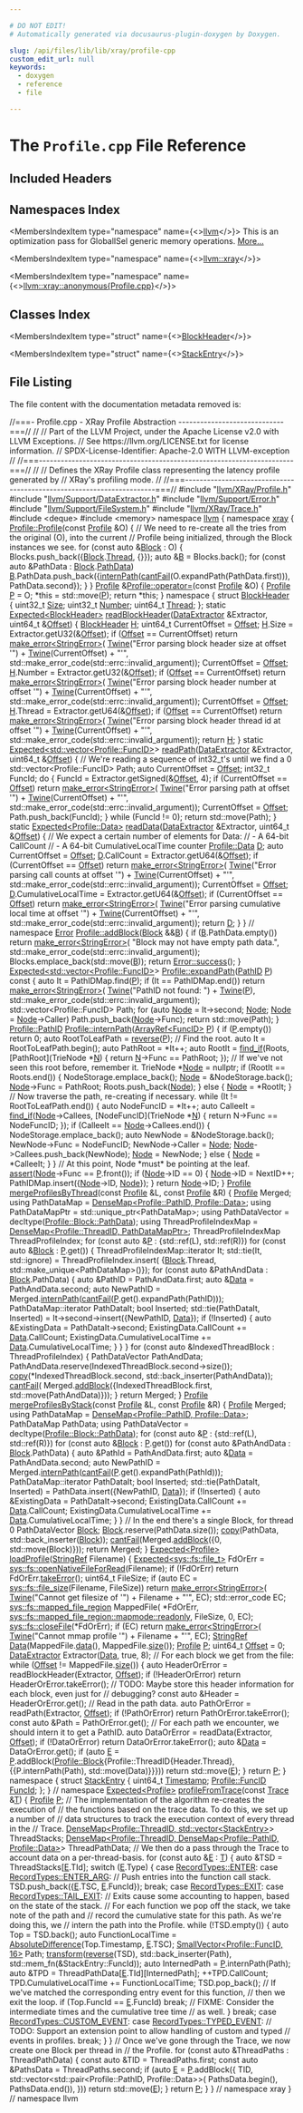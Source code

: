 ```yaml
---

# DO NOT EDIT!
# Automatically generated via docusaurus-plugin-doxygen by Doxygen.

slug: /api/files/lib/lib/xray/profile-cpp
custom_edit_url: null
keywords:
  - doxygen
  - reference
  - file

---
```





# The `Profile.cpp` File Reference

<DoxygenPage pluginConfig={pluginConfig}>



## Included Headers

<IncludesList>
<IncludesListItem
  filePath="llvm/XRay/Profile.h"
  permalink="/docs/api/files/include/include/llvm/include/llvm/xray/profile-h"
  isLocal="true" />
<IncludesListItem
  filePath="llvm/Support/DataExtractor.h"
  permalink="/docs/api/files/include/include/llvm/include/llvm/support/dataextractor-h"
  isLocal="true" />
<IncludesListItem
  filePath="llvm/Support/Error.h"
  permalink="/docs/api/files/include/include/llvm/include/llvm/support/error-h"
  isLocal="true" />
<IncludesListItem
  filePath="llvm/Support/FileSystem.h"
  permalink="/docs/api/files/include/include/llvm/include/llvm/support/filesystem-h"
  isLocal="true" />
<IncludesListItem
  filePath="llvm/XRay/Trace.h"
  permalink="/docs/api/files/include/include/llvm/include/llvm/xray/trace-h"
  isLocal="true" />
<IncludesListItem
  filePath="deque"
  permalink=""
  isLocal="false" />
<IncludesListItem
  filePath="memory"
  permalink=""
  isLocal="false" />
</IncludesList>

## Namespaces Index

<MembersIndex>

<MembersIndexItem
  type="namespace"
  name={<><a href="/docs/api/namespaces/llvm">llvm</a></>}>
This is an optimization pass for GlobalISel generic memory operations. <a href="/docs/api/namespaces/llvm/#details">More...</a>
</MembersIndexItem>

<MembersIndexItem
  type="namespace"
  name={<><a href="/docs/api/namespaces/llvm/xray">llvm::xray</a></>}>
</MembersIndexItem>

<MembersIndexItem
  type="namespace"
  name={<><a href="/docs/api/namespaces/llvm/xray/anonymous-profile-cpp-">llvm::xray::anonymous&#123;Profile.cpp&#125;</a></>}>
</MembersIndexItem>

</MembersIndex>

## Classes Index

<MembersIndex>

<MembersIndexItem
  type="struct"
  name={<><a href="/docs/api/structs/llvm/xray/anonymous-namespace-profile-cpp-/blockheader">BlockHeader</a></>}>
</MembersIndexItem>

<MembersIndexItem
  type="struct"
  name={<><a href="/docs/api/structs/llvm/xray/anonymous-namespace-profile-cpp-/stackentry">StackEntry</a></>}>
</MembersIndexItem>

</MembersIndex>


## File Listing

The file content with the documentation metadata removed is:

<ProgramListing>

<Link id="l00001" /><CodeLine lineNumber="1"><Highlight kind="comment">//===- Profile.cpp - XRay Profile Abstraction -----------------------------===//</Highlight><Highlight kind="normal"></Highlight></CodeLine>
<Link id="l00002" /><CodeLine lineNumber="2"><Highlight kind="normal"></Highlight><Highlight kind="comment">//</Highlight><Highlight kind="normal"></Highlight></CodeLine>
<Link id="l00003" /><CodeLine lineNumber="3"><Highlight kind="normal"></Highlight><Highlight kind="comment">// Part of the LLVM Project, under the Apache License v2.0 with LLVM Exceptions.</Highlight><Highlight kind="normal"></Highlight></CodeLine>
<Link id="l00004" /><CodeLine lineNumber="4"><Highlight kind="normal"></Highlight><Highlight kind="comment">// See https://llvm.org/LICENSE.txt for license information.</Highlight><Highlight kind="normal"></Highlight></CodeLine>
<Link id="l00005" /><CodeLine lineNumber="5"><Highlight kind="normal"></Highlight><Highlight kind="comment">// SPDX-License-Identifier: Apache-2.0 WITH LLVM-exception</Highlight><Highlight kind="normal"></Highlight></CodeLine>
<Link id="l00006" /><CodeLine lineNumber="6"><Highlight kind="normal"></Highlight><Highlight kind="comment">//</Highlight><Highlight kind="normal"></Highlight></CodeLine>
<Link id="l00007" /><CodeLine lineNumber="7"><Highlight kind="normal"></Highlight><Highlight kind="comment">//===----------------------------------------------------------------------===//</Highlight><Highlight kind="normal"></Highlight></CodeLine>
<Link id="l00008" /><CodeLine lineNumber="8"><Highlight kind="normal"></Highlight><Highlight kind="comment">//</Highlight><Highlight kind="normal"></Highlight></CodeLine>
<Link id="l00009" /><CodeLine lineNumber="9"><Highlight kind="normal"></Highlight><Highlight kind="comment">// Defines the XRay Profile class representing the latency profile generated by</Highlight><Highlight kind="normal"></Highlight></CodeLine>
<Link id="l00010" /><CodeLine lineNumber="10"><Highlight kind="normal"></Highlight><Highlight kind="comment">// XRay&#39;s profiling mode.</Highlight><Highlight kind="normal"></Highlight></CodeLine>
<Link id="l00011" /><CodeLine lineNumber="11"><Highlight kind="normal"></Highlight><Highlight kind="comment">//</Highlight><Highlight kind="normal"></Highlight></CodeLine>
<Link id="l00012" /><CodeLine lineNumber="12"><Highlight kind="normal"></Highlight><Highlight kind="comment">//===----------------------------------------------------------------------===//</Highlight><Highlight kind="normal"></Highlight></CodeLine>
<Link id="l00013" /><CodeLine lineNumber="13"><Highlight kind="normal"></Highlight><Highlight kind="preprocessor">#include &quot;<a href="/docs/api/files/include/include/llvm/include/llvm/xray/profile-h">llvm/XRay/Profile.h</a>&quot;</Highlight><Highlight kind="normal"></Highlight></CodeLine>
<Link id="l00014" /><CodeLine lineNumber="14"><Highlight kind="normal"></Highlight></CodeLine>
<Link id="l00015" /><CodeLine lineNumber="15"><Highlight kind="normal"></Highlight><Highlight kind="preprocessor">#include &quot;<a href="/docs/api/files/include/include/llvm/include/llvm/support/dataextractor-h">llvm/Support/DataExtractor.h</a>&quot;</Highlight><Highlight kind="normal"></Highlight></CodeLine>
<Link id="l00016" /><CodeLine lineNumber="16"><Highlight kind="normal"></Highlight><Highlight kind="preprocessor">#include &quot;<a href="/docs/api/files/include/include/llvm/include/llvm/support/error-h">llvm/Support/Error.h</a>&quot;</Highlight><Highlight kind="normal"></Highlight></CodeLine>
<Link id="l00017" /><CodeLine lineNumber="17"><Highlight kind="normal"></Highlight><Highlight kind="preprocessor">#include &quot;<a href="/docs/api/files/include/include/llvm/include/llvm/support/filesystem-h">llvm/Support/FileSystem.h</a>&quot;</Highlight><Highlight kind="normal"></Highlight></CodeLine>
<Link id="l00018" /><CodeLine lineNumber="18"><Highlight kind="normal"></Highlight><Highlight kind="preprocessor">#include &quot;<a href="/docs/api/files/include/include/llvm/include/llvm/xray/trace-h">llvm/XRay/Trace.h</a>&quot;</Highlight><Highlight kind="normal"></Highlight></CodeLine>
<Link id="l00019" /><CodeLine lineNumber="19"><Highlight kind="normal"></Highlight><Highlight kind="preprocessor">#include &lt;deque&gt;</Highlight><Highlight kind="normal"></Highlight></CodeLine>
<Link id="l00020" /><CodeLine lineNumber="20"><Highlight kind="normal"></Highlight><Highlight kind="preprocessor">#include &lt;memory&gt;</Highlight><Highlight kind="normal"></Highlight></CodeLine>
<Link id="l00021" /><CodeLine lineNumber="21"><Highlight kind="normal"></Highlight></CodeLine>
<Link id="l00022" /><CodeLine lineNumber="22"><Highlight kind="normal"></Highlight><Highlight kind="keyword">namespace </Highlight><Highlight kind="normal"><a href="/docs/api/namespaces/llvm">llvm</a> &#123;</Highlight></CodeLine>
<Link id="l00023" /><CodeLine lineNumber="23"><Highlight kind="normal"></Highlight><Highlight kind="keyword">namespace </Highlight><Highlight kind="normal"><a href="/docs/api/namespaces/llvm/xray">xray</a> &#123;</Highlight></CodeLine>
<Link id="l00024" /><CodeLine lineNumber="24"><Highlight kind="normal"></Highlight></CodeLine>
<Link id="l00025" /><CodeLine lineNumber="25" lineLink="/docs/api/classes/llvm/xray/profile/#abd02b54208ead98553182be8937f4def"><Highlight kind="normal"><a href="/docs/api/classes/llvm/xray/profile/#a2ae104b61b080046cb4019218108ebcb">Profile::Profile</a>(</Highlight><Highlight kind="keyword">const</Highlight><Highlight kind="normal"> <a href="/docs/api/classes/llvm/xray/profile/#a2ae104b61b080046cb4019218108ebcb">Profile</a> &amp;O) &#123;</Highlight></CodeLine>
<Link id="l00026" /><CodeLine lineNumber="26"><Highlight kind="normal">  </Highlight><Highlight kind="comment">// We need to re-create all the tries from the original (O), into the current</Highlight><Highlight kind="normal"></Highlight></CodeLine>
<Link id="l00027" /><CodeLine lineNumber="27"><Highlight kind="normal">  </Highlight><Highlight kind="comment">// Profile being initialized, through the Block instances we see.</Highlight><Highlight kind="normal"></Highlight></CodeLine>
<Link id="l00028" /><CodeLine lineNumber="28"><Highlight kind="normal">  </Highlight><Highlight kind="keywordflow">for</Highlight><Highlight kind="normal"> (</Highlight><Highlight kind="keyword">const</Highlight><Highlight kind="normal"> </Highlight><Highlight kind="keyword">auto</Highlight><Highlight kind="normal"> &amp;<a href="/docs/api/structs/llvm/xray/profile/block">Block</a> : O) &#123;</Highlight></CodeLine>
<Link id="l00029" /><CodeLine lineNumber="29"><Highlight kind="normal">    Blocks.push&#95;back(&#123;<a href="/docs/api/structs/llvm/xray/profile/block">Block</a>.<a href="/docs/api/structs/llvm/xray/profile/block/#a2a0e28e54713a21bdc8ade4676643076">Thread</a>, &#123;&#125;&#125;);</Highlight></CodeLine>
<Link id="l00030" /><CodeLine lineNumber="30"><Highlight kind="normal">    </Highlight><Highlight kind="keyword">auto</Highlight><Highlight kind="normal"> &amp;<a href="/docs/api/files/lib/lib/ir/builtingcs-cpp/#ae76959fe811ba090de4cba69ac00f1da">B</a> = Blocks.back();</Highlight></CodeLine>
<Link id="l00031" /><CodeLine lineNumber="31"><Highlight kind="normal">    </Highlight><Highlight kind="keywordflow">for</Highlight><Highlight kind="normal"> (</Highlight><Highlight kind="keyword">const</Highlight><Highlight kind="normal"> </Highlight><Highlight kind="keyword">auto</Highlight><Highlight kind="normal"> &amp;PathData : <a href="/docs/api/structs/llvm/xray/profile/block">Block</a>.<a href="/docs/api/structs/llvm/xray/profile/block/#a60d6984462ebf4f393e11aee27081f8b">PathData</a>)</Highlight></CodeLine>
<Link id="l00032" /><CodeLine lineNumber="32"><Highlight kind="normal">      <a href="/docs/api/files/lib/lib/ir/builtingcs-cpp/#ae76959fe811ba090de4cba69ac00f1da">B</a>.PathData.push&#95;back(&#123;<a href="/docs/api/classes/llvm/xray/profile/#a12fc96db03e9487cdd871074d13d0f64">internPath</a>(<a href="/docs/api/namespaces/llvm/#aa1e1474f15df639f0d874b21f15666f7">cantFail</a>(O.expandPath(PathData.first))),</Highlight></CodeLine>
<Link id="l00033" /><CodeLine lineNumber="33"><Highlight kind="normal">                            PathData.second&#125;);</Highlight></CodeLine>
<Link id="l00034" /><CodeLine lineNumber="34"><Highlight kind="normal">  &#125;</Highlight></CodeLine>
<Link id="l00035" /><CodeLine lineNumber="35"><Highlight kind="normal">&#125;</Highlight></CodeLine>
<Link id="l00036" /><CodeLine lineNumber="36"><Highlight kind="normal"></Highlight></CodeLine>
<Link id="l00037" /><CodeLine lineNumber="37" lineLink="/docs/api/classes/llvm/xray/profile/#a9958761218a3ef6994aa88cb236ea74d"><Highlight kind="normal"><a href="/docs/api/classes/llvm/xray/profile/#a2ae104b61b080046cb4019218108ebcb">Profile</a> &amp;<a href="/docs/api/classes/llvm/xray/profile/#a12b5327cc34b2b5b00123015283f215e">Profile::operator=</a>(</Highlight><Highlight kind="keyword">const</Highlight><Highlight kind="normal"> <a href="/docs/api/classes/llvm/xray/profile/#a2ae104b61b080046cb4019218108ebcb">Profile</a> &amp;O) &#123;</Highlight></CodeLine>
<Link id="l00038" /><CodeLine lineNumber="38"><Highlight kind="normal">  <a href="/docs/api/classes/llvm/xray/profile/#a2ae104b61b080046cb4019218108ebcb">Profile</a> <a href="/docs/api/files/lib/lib/option/option-cpp/#a04665169063c8ca1f2ea96c27fc7c2b2">P</a> = O;</Highlight></CodeLine>
<Link id="l00039" /><CodeLine lineNumber="39"><Highlight kind="normal">  &#42;</Highlight><Highlight kind="keyword">this</Highlight><Highlight kind="normal"> = std::move(<a href="/docs/api/files/lib/lib/option/option-cpp/#a04665169063c8ca1f2ea96c27fc7c2b2">P</a>);</Highlight></CodeLine>
<Link id="l00040" /><CodeLine lineNumber="40"><Highlight kind="normal">  </Highlight><Highlight kind="keywordflow">return</Highlight><Highlight kind="normal"> &#42;</Highlight><Highlight kind="keyword">this</Highlight><Highlight kind="normal">;</Highlight></CodeLine>
<Link id="l00041" /><CodeLine lineNumber="41"><Highlight kind="normal">&#125;</Highlight></CodeLine>
<Link id="l00042" /><CodeLine lineNumber="42"><Highlight kind="normal"></Highlight></CodeLine>
<Link id="l00043" /><CodeLine lineNumber="43" lineLink="/docs/api/namespaces/llvm/xray/anonymous-profile-cpp-"><Highlight kind="normal"></Highlight><Highlight kind="keyword">namespace </Highlight><Highlight kind="normal">&#123;</Highlight></CodeLine>
<Link id="l00044" /><CodeLine lineNumber="44"><Highlight kind="normal"></Highlight></CodeLine>
<Link id="l00045" /><CodeLine lineNumber="45" lineLink="/docs/api/structs/llvm/xray/anonymous-namespace-profile-cpp-/blockheader"><Highlight kind="normal"></Highlight><Highlight kind="keyword">struct </Highlight><Highlight kind="normal"><a href="/docs/api/structs/llvm/xray/anonymous-namespace-profile-cpp-/blockheader">BlockHeader</a> &#123;</Highlight></CodeLine>
<Link id="l00046" /><CodeLine lineNumber="46" lineLink="/docs/api/structs/llvm/xray/anonymous-namespace-profile-cpp-/blockheader/#a9128f29e03a64e5265d5da7de9b27e7c"><Highlight kind="normal">  uint32&#95;t <a href="/docs/api/structs/llvm/xray/anonymous-namespace-profile-cpp-/blockheader/#a9128f29e03a64e5265d5da7de9b27e7c">Size</a>;</Highlight></CodeLine>
<Link id="l00047" /><CodeLine lineNumber="47" lineLink="/docs/api/structs/llvm/xray/anonymous-namespace-profile-cpp-/blockheader/#aa4e33e495af2679fd39f439ab88314d6"><Highlight kind="normal">  uint32&#95;t <a href="/docs/api/structs/llvm/xray/anonymous-namespace-profile-cpp-/blockheader/#aa4e33e495af2679fd39f439ab88314d6">Number</a>;</Highlight></CodeLine>
<Link id="l00048" /><CodeLine lineNumber="48" lineLink="/docs/api/structs/llvm/xray/anonymous-namespace-profile-cpp-/blockheader/#a4eef176f3238c73b538b7d476527835c"><Highlight kind="normal">  uint64&#95;t <a href="/docs/api/structs/llvm/xray/anonymous-namespace-profile-cpp-/blockheader/#a4eef176f3238c73b538b7d476527835c">Thread</a>;</Highlight></CodeLine>
<Link id="l00049" /><CodeLine lineNumber="49"><Highlight kind="normal">&#125;;</Highlight></CodeLine>
<Link id="l00050" /><CodeLine lineNumber="50"><Highlight kind="normal"></Highlight></CodeLine>
<Link id="l00051" /><CodeLine lineNumber="51" lineLink="/docs/api/namespaces/llvm/xray/anonymous-profile-cpp-/#a67daac8ed9eacb11294a13ab78075b31"><Highlight kind="normal"></Highlight><Highlight kind="keyword">static</Highlight><Highlight kind="normal"> <a href="/docs/api/classes/llvm/expected">Expected&lt;BlockHeader&gt;</a> <a href="/docs/api/namespaces/llvm/xray/anonymous-profile-cpp-/#a67daac8ed9eacb11294a13ab78075b31">readBlockHeader</a>(<a href="/docs/api/classes/llvm/dataextractor">DataExtractor</a> &amp;Extractor,</Highlight></CodeLine>
<Link id="l00052" /><CodeLine lineNumber="52"><Highlight kind="normal">                                             uint64&#95;t &amp;<a href="/docs/api/namespaces/llvm/#a05f5b9a11bdcc5feba62899f95dcf878a3134224cba2545bc57954d3b072aebb4">Offset</a>) &#123;</Highlight></CodeLine>
<Link id="l00053" /><CodeLine lineNumber="53"><Highlight kind="normal">  <a href="/docs/api/structs/llvm/xray/anonymous-namespace-profile-cpp-/blockheader">BlockHeader</a> <a href="/docs/api/files/lib/lib/support/md5-cpp/#ae42219072d798876e6b08e6b78614ff6">H</a>;</Highlight></CodeLine>
<Link id="l00054" /><CodeLine lineNumber="54"><Highlight kind="normal">  uint64&#95;t CurrentOffset = <a href="/docs/api/namespaces/llvm/#a05f5b9a11bdcc5feba62899f95dcf878a3134224cba2545bc57954d3b072aebb4">Offset</a>;</Highlight></CodeLine>
<Link id="l00055" /><CodeLine lineNumber="55"><Highlight kind="normal">  <a href="/docs/api/files/lib/lib/support/md5-cpp/#ae42219072d798876e6b08e6b78614ff6">H</a>.Size = Extractor.getU32(&amp;<a href="/docs/api/namespaces/llvm/#a05f5b9a11bdcc5feba62899f95dcf878a3134224cba2545bc57954d3b072aebb4">Offset</a>);</Highlight></CodeLine>
<Link id="l00056" /><CodeLine lineNumber="56"><Highlight kind="normal">  </Highlight><Highlight kind="keywordflow">if</Highlight><Highlight kind="normal"> (<a href="/docs/api/namespaces/llvm/#a05f5b9a11bdcc5feba62899f95dcf878a3134224cba2545bc57954d3b072aebb4">Offset</a> == CurrentOffset)</Highlight></CodeLine>
<Link id="l00057" /><CodeLine lineNumber="57"><Highlight kind="normal">    </Highlight><Highlight kind="keywordflow">return</Highlight><Highlight kind="normal"> <a href="/docs/api/namespaces/llvm/#a9999bd897fc8a1648bd69b36fee2d357">make&#95;error&lt;StringError&gt;</a>(</Highlight></CodeLine>
<Link id="l00058" /><CodeLine lineNumber="58"><Highlight kind="normal">        <a href="/docs/api/classes/llvm/twine">Twine</a>(</Highlight><Highlight kind="stringliteral">&quot;Error parsing block header size at offset &#39;&quot;</Highlight><Highlight kind="normal">) +</Highlight></CodeLine>
<Link id="l00059" /><CodeLine lineNumber="59"><Highlight kind="normal">            <a href="/docs/api/classes/llvm/twine">Twine</a>(CurrentOffset) + </Highlight><Highlight kind="stringliteral">&quot;&#39;&quot;</Highlight><Highlight kind="normal">,</Highlight></CodeLine>
<Link id="l00060" /><CodeLine lineNumber="60"><Highlight kind="normal">        std::make&#95;error&#95;code(std::errc::invalid&#95;argument));</Highlight></CodeLine>
<Link id="l00061" /><CodeLine lineNumber="61"><Highlight kind="normal">  CurrentOffset = <a href="/docs/api/namespaces/llvm/#a05f5b9a11bdcc5feba62899f95dcf878a3134224cba2545bc57954d3b072aebb4">Offset</a>;</Highlight></CodeLine>
<Link id="l00062" /><CodeLine lineNumber="62"><Highlight kind="normal">  <a href="/docs/api/files/lib/lib/support/md5-cpp/#ae42219072d798876e6b08e6b78614ff6">H</a>.Number = Extractor.getU32(&amp;<a href="/docs/api/namespaces/llvm/#a05f5b9a11bdcc5feba62899f95dcf878a3134224cba2545bc57954d3b072aebb4">Offset</a>);</Highlight></CodeLine>
<Link id="l00063" /><CodeLine lineNumber="63"><Highlight kind="normal">  </Highlight><Highlight kind="keywordflow">if</Highlight><Highlight kind="normal"> (<a href="/docs/api/namespaces/llvm/#a05f5b9a11bdcc5feba62899f95dcf878a3134224cba2545bc57954d3b072aebb4">Offset</a> == CurrentOffset)</Highlight></CodeLine>
<Link id="l00064" /><CodeLine lineNumber="64"><Highlight kind="normal">    </Highlight><Highlight kind="keywordflow">return</Highlight><Highlight kind="normal"> <a href="/docs/api/namespaces/llvm/#a9999bd897fc8a1648bd69b36fee2d357">make&#95;error&lt;StringError&gt;</a>(</Highlight></CodeLine>
<Link id="l00065" /><CodeLine lineNumber="65"><Highlight kind="normal">        <a href="/docs/api/classes/llvm/twine">Twine</a>(</Highlight><Highlight kind="stringliteral">&quot;Error parsing block header number at offset &#39;&quot;</Highlight><Highlight kind="normal">) +</Highlight></CodeLine>
<Link id="l00066" /><CodeLine lineNumber="66"><Highlight kind="normal">            <a href="/docs/api/classes/llvm/twine">Twine</a>(CurrentOffset) + </Highlight><Highlight kind="stringliteral">&quot;&#39;&quot;</Highlight><Highlight kind="normal">,</Highlight></CodeLine>
<Link id="l00067" /><CodeLine lineNumber="67"><Highlight kind="normal">        std::make&#95;error&#95;code(std::errc::invalid&#95;argument));</Highlight></CodeLine>
<Link id="l00068" /><CodeLine lineNumber="68"><Highlight kind="normal">  CurrentOffset = <a href="/docs/api/namespaces/llvm/#a05f5b9a11bdcc5feba62899f95dcf878a3134224cba2545bc57954d3b072aebb4">Offset</a>;</Highlight></CodeLine>
<Link id="l00069" /><CodeLine lineNumber="69"><Highlight kind="normal">  <a href="/docs/api/files/lib/lib/support/md5-cpp/#ae42219072d798876e6b08e6b78614ff6">H</a>.Thread = Extractor.getU64(&amp;<a href="/docs/api/namespaces/llvm/#a05f5b9a11bdcc5feba62899f95dcf878a3134224cba2545bc57954d3b072aebb4">Offset</a>);</Highlight></CodeLine>
<Link id="l00070" /><CodeLine lineNumber="70"><Highlight kind="normal">  </Highlight><Highlight kind="keywordflow">if</Highlight><Highlight kind="normal"> (<a href="/docs/api/namespaces/llvm/#a05f5b9a11bdcc5feba62899f95dcf878a3134224cba2545bc57954d3b072aebb4">Offset</a> == CurrentOffset)</Highlight></CodeLine>
<Link id="l00071" /><CodeLine lineNumber="71"><Highlight kind="normal">    </Highlight><Highlight kind="keywordflow">return</Highlight><Highlight kind="normal"> <a href="/docs/api/namespaces/llvm/#a9999bd897fc8a1648bd69b36fee2d357">make&#95;error&lt;StringError&gt;</a>(</Highlight></CodeLine>
<Link id="l00072" /><CodeLine lineNumber="72"><Highlight kind="normal">        <a href="/docs/api/classes/llvm/twine">Twine</a>(</Highlight><Highlight kind="stringliteral">&quot;Error parsing block header thread id at offset &#39;&quot;</Highlight><Highlight kind="normal">) +</Highlight></CodeLine>
<Link id="l00073" /><CodeLine lineNumber="73"><Highlight kind="normal">            <a href="/docs/api/classes/llvm/twine">Twine</a>(CurrentOffset) + </Highlight><Highlight kind="stringliteral">&quot;&#39;&quot;</Highlight><Highlight kind="normal">,</Highlight></CodeLine>
<Link id="l00074" /><CodeLine lineNumber="74"><Highlight kind="normal">        std::make&#95;error&#95;code(std::errc::invalid&#95;argument));</Highlight></CodeLine>
<Link id="l00075" /><CodeLine lineNumber="75"><Highlight kind="normal">  </Highlight><Highlight kind="keywordflow">return</Highlight><Highlight kind="normal"> <a href="/docs/api/files/lib/lib/support/md5-cpp/#ae42219072d798876e6b08e6b78614ff6">H</a>;</Highlight></CodeLine>
<Link id="l00076" /><CodeLine lineNumber="76"><Highlight kind="normal">&#125;</Highlight></CodeLine>
<Link id="l00077" /><CodeLine lineNumber="77"><Highlight kind="normal"></Highlight></CodeLine>
<Link id="l00078" /><CodeLine lineNumber="78" lineLink="/docs/api/namespaces/llvm/xray/anonymous-profile-cpp-/#acf7bbfd2129649a8e3700bea2579cbf1"><Highlight kind="normal"></Highlight><Highlight kind="keyword">static</Highlight><Highlight kind="normal"> <a href="/docs/api/classes/llvm/expected">Expected&lt;std::vector&lt;Profile::FuncID&gt;</a>&gt; <a href="/docs/api/namespaces/llvm/xray/anonymous-profile-cpp-/#acf7bbfd2129649a8e3700bea2579cbf1">readPath</a>(<a href="/docs/api/classes/llvm/dataextractor">DataExtractor</a> &amp;Extractor,</Highlight></CodeLine>
<Link id="l00079" /><CodeLine lineNumber="79"><Highlight kind="normal">                                                       uint64&#95;t &amp;<a href="/docs/api/namespaces/llvm/#a05f5b9a11bdcc5feba62899f95dcf878a3134224cba2545bc57954d3b072aebb4">Offset</a>) &#123;</Highlight></CodeLine>
<Link id="l00080" /><CodeLine lineNumber="80"><Highlight kind="normal">  </Highlight><Highlight kind="comment">// We&#39;re reading a sequence of int32&#95;t&#39;s until we find a 0</Highlight><Highlight kind="normal"></Highlight></CodeLine>
<Link id="l00081" /><CodeLine lineNumber="81"><Highlight kind="normal">  std::vector&lt;Profile::FuncID&gt; Path;</Highlight></CodeLine>
<Link id="l00082" /><CodeLine lineNumber="82"><Highlight kind="normal">  </Highlight><Highlight kind="keyword">auto</Highlight><Highlight kind="normal"> CurrentOffset = <a href="/docs/api/namespaces/llvm/#a05f5b9a11bdcc5feba62899f95dcf878a3134224cba2545bc57954d3b072aebb4">Offset</a>;</Highlight></CodeLine>
<Link id="l00083" /><CodeLine lineNumber="83"><Highlight kind="normal">  int32&#95;t FuncId;</Highlight></CodeLine>
<Link id="l00084" /><CodeLine lineNumber="84"><Highlight kind="normal">  </Highlight><Highlight kind="keywordflow">do</Highlight><Highlight kind="normal"> &#123;</Highlight></CodeLine>
<Link id="l00085" /><CodeLine lineNumber="85"><Highlight kind="normal">    FuncId = Extractor.getSigned(&amp;<a href="/docs/api/namespaces/llvm/#a05f5b9a11bdcc5feba62899f95dcf878a3134224cba2545bc57954d3b072aebb4">Offset</a>, 4);</Highlight></CodeLine>
<Link id="l00086" /><CodeLine lineNumber="86"><Highlight kind="normal">    </Highlight><Highlight kind="keywordflow">if</Highlight><Highlight kind="normal"> (CurrentOffset == <a href="/docs/api/namespaces/llvm/#a05f5b9a11bdcc5feba62899f95dcf878a3134224cba2545bc57954d3b072aebb4">Offset</a>)</Highlight></CodeLine>
<Link id="l00087" /><CodeLine lineNumber="87"><Highlight kind="normal">      </Highlight><Highlight kind="keywordflow">return</Highlight><Highlight kind="normal"> <a href="/docs/api/namespaces/llvm/#a9999bd897fc8a1648bd69b36fee2d357">make&#95;error&lt;StringError&gt;</a>(</Highlight></CodeLine>
<Link id="l00088" /><CodeLine lineNumber="88"><Highlight kind="normal">          <a href="/docs/api/classes/llvm/twine">Twine</a>(</Highlight><Highlight kind="stringliteral">&quot;Error parsing path at offset &#39;&quot;</Highlight><Highlight kind="normal">) + <a href="/docs/api/classes/llvm/twine">Twine</a>(CurrentOffset) + </Highlight><Highlight kind="stringliteral">&quot;&#39;&quot;</Highlight><Highlight kind="normal">,</Highlight></CodeLine>
<Link id="l00089" /><CodeLine lineNumber="89"><Highlight kind="normal">          std::make&#95;error&#95;code(std::errc::invalid&#95;argument));</Highlight></CodeLine>
<Link id="l00090" /><CodeLine lineNumber="90"><Highlight kind="normal">    CurrentOffset = <a href="/docs/api/namespaces/llvm/#a05f5b9a11bdcc5feba62899f95dcf878a3134224cba2545bc57954d3b072aebb4">Offset</a>;</Highlight></CodeLine>
<Link id="l00091" /><CodeLine lineNumber="91"><Highlight kind="normal">    Path.push&#95;back(FuncId);</Highlight></CodeLine>
<Link id="l00092" /><CodeLine lineNumber="92"><Highlight kind="normal">  &#125; </Highlight><Highlight kind="keywordflow">while</Highlight><Highlight kind="normal"> (FuncId != 0);</Highlight></CodeLine>
<Link id="l00093" /><CodeLine lineNumber="93"><Highlight kind="normal">  </Highlight><Highlight kind="keywordflow">return</Highlight><Highlight kind="normal"> std::move(Path);</Highlight></CodeLine>
<Link id="l00094" /><CodeLine lineNumber="94"><Highlight kind="normal">&#125;</Highlight></CodeLine>
<Link id="l00095" /><CodeLine lineNumber="95"><Highlight kind="normal"></Highlight></CodeLine>
<Link id="l00096" /><CodeLine lineNumber="96" lineLink="/docs/api/namespaces/llvm/xray/anonymous-profile-cpp-/#aee157f1514d714bf5f61b680186b0c66"><Highlight kind="normal"></Highlight><Highlight kind="keyword">static</Highlight><Highlight kind="normal"> <a href="/docs/api/classes/llvm/expected">Expected&lt;Profile::Data&gt;</a> <a href="/docs/api/namespaces/llvm/xray/anonymous-profile-cpp-/#aee157f1514d714bf5f61b680186b0c66">readData</a>(<a href="/docs/api/classes/llvm/dataextractor">DataExtractor</a> &amp;Extractor,</Highlight></CodeLine>
<Link id="l00097" /><CodeLine lineNumber="97"><Highlight kind="normal">                                        uint64&#95;t &amp;<a href="/docs/api/namespaces/llvm/#a05f5b9a11bdcc5feba62899f95dcf878a3134224cba2545bc57954d3b072aebb4">Offset</a>) &#123;</Highlight></CodeLine>
<Link id="l00098" /><CodeLine lineNumber="98"><Highlight kind="normal">  </Highlight><Highlight kind="comment">// We expect a certain number of elements for Data:</Highlight><Highlight kind="normal"></Highlight></CodeLine>
<Link id="l00099" /><CodeLine lineNumber="99"><Highlight kind="normal">  </Highlight><Highlight kind="comment">//   - A 64-bit CallCount</Highlight><Highlight kind="normal"></Highlight></CodeLine>
<Link id="l00100" /><CodeLine lineNumber="100"><Highlight kind="normal">  </Highlight><Highlight kind="comment">//   - A 64-bit CumulativeLocalTime counter</Highlight><Highlight kind="normal"></Highlight></CodeLine>
<Link id="l00101" /><CodeLine lineNumber="101"><Highlight kind="normal">  <a href="/docs/api/structs/llvm/xray/profile/data">Profile::Data</a> <a href="/docs/api/files/lib/lib/ir/builtingcs-cpp/#a6a9f043784cf87001c84980afa76da82">D</a>;</Highlight></CodeLine>
<Link id="l00102" /><CodeLine lineNumber="102"><Highlight kind="normal">  </Highlight><Highlight kind="keyword">auto</Highlight><Highlight kind="normal"> CurrentOffset = <a href="/docs/api/namespaces/llvm/#a05f5b9a11bdcc5feba62899f95dcf878a3134224cba2545bc57954d3b072aebb4">Offset</a>;</Highlight></CodeLine>
<Link id="l00103" /><CodeLine lineNumber="103"><Highlight kind="normal">  <a href="/docs/api/files/lib/lib/ir/builtingcs-cpp/#a6a9f043784cf87001c84980afa76da82">D</a>.CallCount = Extractor.getU64(&amp;<a href="/docs/api/namespaces/llvm/#a05f5b9a11bdcc5feba62899f95dcf878a3134224cba2545bc57954d3b072aebb4">Offset</a>);</Highlight></CodeLine>
<Link id="l00104" /><CodeLine lineNumber="104"><Highlight kind="normal">  </Highlight><Highlight kind="keywordflow">if</Highlight><Highlight kind="normal"> (CurrentOffset == <a href="/docs/api/namespaces/llvm/#a05f5b9a11bdcc5feba62899f95dcf878a3134224cba2545bc57954d3b072aebb4">Offset</a>)</Highlight></CodeLine>
<Link id="l00105" /><CodeLine lineNumber="105"><Highlight kind="normal">    </Highlight><Highlight kind="keywordflow">return</Highlight><Highlight kind="normal"> <a href="/docs/api/namespaces/llvm/#a9999bd897fc8a1648bd69b36fee2d357">make&#95;error&lt;StringError&gt;</a>(</Highlight></CodeLine>
<Link id="l00106" /><CodeLine lineNumber="106"><Highlight kind="normal">        <a href="/docs/api/classes/llvm/twine">Twine</a>(</Highlight><Highlight kind="stringliteral">&quot;Error parsing call counts at offset &#39;&quot;</Highlight><Highlight kind="normal">) + <a href="/docs/api/classes/llvm/twine">Twine</a>(CurrentOffset) +</Highlight></CodeLine>
<Link id="l00107" /><CodeLine lineNumber="107"><Highlight kind="normal">            </Highlight><Highlight kind="stringliteral">&quot;&#39;&quot;</Highlight><Highlight kind="normal">,</Highlight></CodeLine>
<Link id="l00108" /><CodeLine lineNumber="108"><Highlight kind="normal">        std::make&#95;error&#95;code(std::errc::invalid&#95;argument));</Highlight></CodeLine>
<Link id="l00109" /><CodeLine lineNumber="109"><Highlight kind="normal">  CurrentOffset = <a href="/docs/api/namespaces/llvm/#a05f5b9a11bdcc5feba62899f95dcf878a3134224cba2545bc57954d3b072aebb4">Offset</a>;</Highlight></CodeLine>
<Link id="l00110" /><CodeLine lineNumber="110"><Highlight kind="normal">  <a href="/docs/api/files/lib/lib/ir/builtingcs-cpp/#a6a9f043784cf87001c84980afa76da82">D</a>.CumulativeLocalTime = Extractor.getU64(&amp;<a href="/docs/api/namespaces/llvm/#a05f5b9a11bdcc5feba62899f95dcf878a3134224cba2545bc57954d3b072aebb4">Offset</a>);</Highlight></CodeLine>
<Link id="l00111" /><CodeLine lineNumber="111"><Highlight kind="normal">  </Highlight><Highlight kind="keywordflow">if</Highlight><Highlight kind="normal"> (CurrentOffset == <a href="/docs/api/namespaces/llvm/#a05f5b9a11bdcc5feba62899f95dcf878a3134224cba2545bc57954d3b072aebb4">Offset</a>)</Highlight></CodeLine>
<Link id="l00112" /><CodeLine lineNumber="112"><Highlight kind="normal">    </Highlight><Highlight kind="keywordflow">return</Highlight><Highlight kind="normal"> <a href="/docs/api/namespaces/llvm/#a9999bd897fc8a1648bd69b36fee2d357">make&#95;error&lt;StringError&gt;</a>(</Highlight></CodeLine>
<Link id="l00113" /><CodeLine lineNumber="113"><Highlight kind="normal">        <a href="/docs/api/classes/llvm/twine">Twine</a>(</Highlight><Highlight kind="stringliteral">&quot;Error parsing cumulative local time at offset &#39;&quot;</Highlight><Highlight kind="normal">) +</Highlight></CodeLine>
<Link id="l00114" /><CodeLine lineNumber="114"><Highlight kind="normal">            <a href="/docs/api/classes/llvm/twine">Twine</a>(CurrentOffset) + </Highlight><Highlight kind="stringliteral">&quot;&#39;&quot;</Highlight><Highlight kind="normal">,</Highlight></CodeLine>
<Link id="l00115" /><CodeLine lineNumber="115"><Highlight kind="normal">        std::make&#95;error&#95;code(std::errc::invalid&#95;argument));</Highlight></CodeLine>
<Link id="l00116" /><CodeLine lineNumber="116"><Highlight kind="normal">  </Highlight><Highlight kind="keywordflow">return</Highlight><Highlight kind="normal"> <a href="/docs/api/files/lib/lib/ir/builtingcs-cpp/#a6a9f043784cf87001c84980afa76da82">D</a>;</Highlight></CodeLine>
<Link id="l00117" /><CodeLine lineNumber="117"><Highlight kind="normal">&#125;</Highlight></CodeLine>
<Link id="l00118" /><CodeLine lineNumber="118"><Highlight kind="normal"></Highlight></CodeLine>
<Link id="l00119" /><CodeLine lineNumber="119"><Highlight kind="normal">&#125; </Highlight><Highlight kind="comment">// namespace</Highlight><Highlight kind="normal"></Highlight></CodeLine>
<Link id="l00120" /><CodeLine lineNumber="120"><Highlight kind="normal"></Highlight></CodeLine>
<Link id="l00121" /><CodeLine lineNumber="121" lineLink="/docs/api/classes/llvm/xray/profile/#a90e702657e9bd42c6b4c4d1e79194ea4"><Highlight kind="normal"><a href="/docs/api/classes/llvm/error">Error</a> <a href="/docs/api/classes/llvm/xray/profile/#a90e702657e9bd42c6b4c4d1e79194ea4">Profile::addBlock</a>(<a href="/docs/api/structs/llvm/xray/profile/block">Block</a> &amp;&amp;<a href="/docs/api/files/lib/lib/ir/builtingcs-cpp/#ae76959fe811ba090de4cba69ac00f1da">B</a>) &#123;</Highlight></CodeLine>
<Link id="l00122" /><CodeLine lineNumber="122"><Highlight kind="normal">  </Highlight><Highlight kind="keywordflow">if</Highlight><Highlight kind="normal"> (<a href="/docs/api/files/lib/lib/ir/builtingcs-cpp/#ae76959fe811ba090de4cba69ac00f1da">B</a>.PathData.empty())</Highlight></CodeLine>
<Link id="l00123" /><CodeLine lineNumber="123"><Highlight kind="normal">    </Highlight><Highlight kind="keywordflow">return</Highlight><Highlight kind="normal"> <a href="/docs/api/namespaces/llvm/#a9999bd897fc8a1648bd69b36fee2d357">make&#95;error&lt;StringError&gt;</a>(</Highlight></CodeLine>
<Link id="l00124" /><CodeLine lineNumber="124"><Highlight kind="normal">        </Highlight><Highlight kind="stringliteral">&quot;Block may not have empty path data.&quot;</Highlight><Highlight kind="normal">,</Highlight></CodeLine>
<Link id="l00125" /><CodeLine lineNumber="125"><Highlight kind="normal">        std::make&#95;error&#95;code(std::errc::invalid&#95;argument));</Highlight></CodeLine>
<Link id="l00126" /><CodeLine lineNumber="126"><Highlight kind="normal"></Highlight></CodeLine>
<Link id="l00127" /><CodeLine lineNumber="127"><Highlight kind="normal">  Blocks.emplace&#95;back(std::move(<a href="/docs/api/files/lib/lib/ir/builtingcs-cpp/#ae76959fe811ba090de4cba69ac00f1da">B</a>));</Highlight></CodeLine>
<Link id="l00128" /><CodeLine lineNumber="128"><Highlight kind="normal">  </Highlight><Highlight kind="keywordflow">return</Highlight><Highlight kind="normal"> <a href="/docs/api/classes/llvm/error/#a4dfd0813c3d0e0a30439b5a3e9196b59">Error::success</a>();</Highlight></CodeLine>
<Link id="l00129" /><CodeLine lineNumber="129"><Highlight kind="normal">&#125;</Highlight></CodeLine>
<Link id="l00130" /><CodeLine lineNumber="130"><Highlight kind="normal"></Highlight></CodeLine>
<Link id="l00131" /><CodeLine lineNumber="131" lineLink="/docs/api/classes/llvm/xray/profile/#a411a204d8148758301c3102eb52172fa"><Highlight kind="normal"><a href="/docs/api/classes/llvm/expected">Expected&lt;std::vector&lt;Profile::FuncID&gt;</a>&gt; <a href="/docs/api/classes/llvm/xray/profile/#a411a204d8148758301c3102eb52172fa">Profile::expandPath</a>(<a href="/docs/api/classes/llvm/xray/profile/#a61b53a1aaef1301a6bbd70c880789c0d">PathID</a> <a href="/docs/api/files/lib/lib/option/option-cpp/#a04665169063c8ca1f2ea96c27fc7c2b2">P</a>)</Highlight><Highlight kind="keyword"> const </Highlight><Highlight kind="normal">&#123;</Highlight></CodeLine>
<Link id="l00132" /><CodeLine lineNumber="132"><Highlight kind="normal">  </Highlight><Highlight kind="keyword">auto</Highlight><Highlight kind="normal"> It = PathIDMap.find(<a href="/docs/api/files/lib/lib/option/option-cpp/#a04665169063c8ca1f2ea96c27fc7c2b2">P</a>);</Highlight></CodeLine>
<Link id="l00133" /><CodeLine lineNumber="133"><Highlight kind="normal">  </Highlight><Highlight kind="keywordflow">if</Highlight><Highlight kind="normal"> (It == PathIDMap.end())</Highlight></CodeLine>
<Link id="l00134" /><CodeLine lineNumber="134"><Highlight kind="normal">    </Highlight><Highlight kind="keywordflow">return</Highlight><Highlight kind="normal"> <a href="/docs/api/namespaces/llvm/#a9999bd897fc8a1648bd69b36fee2d357">make&#95;error&lt;StringError&gt;</a>(</Highlight></CodeLine>
<Link id="l00135" /><CodeLine lineNumber="135"><Highlight kind="normal">        <a href="/docs/api/classes/llvm/twine">Twine</a>(</Highlight><Highlight kind="stringliteral">&quot;PathID not found: &quot;</Highlight><Highlight kind="normal">) + <a href="/docs/api/classes/llvm/twine">Twine</a>(<a href="/docs/api/files/lib/lib/option/option-cpp/#a04665169063c8ca1f2ea96c27fc7c2b2">P</a>),</Highlight></CodeLine>
<Link id="l00136" /><CodeLine lineNumber="136"><Highlight kind="normal">        std::make&#95;error&#95;code(std::errc::invalid&#95;argument));</Highlight></CodeLine>
<Link id="l00137" /><CodeLine lineNumber="137"><Highlight kind="normal">  std::vector&lt;Profile::FuncID&gt; Path;</Highlight></CodeLine>
<Link id="l00138" /><CodeLine lineNumber="138"><Highlight kind="normal">  </Highlight><Highlight kind="keywordflow">for</Highlight><Highlight kind="normal"> (</Highlight><Highlight kind="keyword">auto</Highlight><Highlight kind="normal"> <a href="/docs/api/classes/node">Node</a> = It-&gt;second; <a href="/docs/api/classes/node">Node</a>; <a href="/docs/api/classes/node">Node</a> = <a href="/docs/api/classes/node">Node</a>-&gt;Caller)</Highlight></CodeLine>
<Link id="l00139" /><CodeLine lineNumber="139"><Highlight kind="normal">    Path.push&#95;back(<a href="/docs/api/classes/node">Node</a>-&gt;Func);</Highlight></CodeLine>
<Link id="l00140" /><CodeLine lineNumber="140"><Highlight kind="normal">  </Highlight><Highlight kind="keywordflow">return</Highlight><Highlight kind="normal"> std::move(Path);</Highlight></CodeLine>
<Link id="l00141" /><CodeLine lineNumber="141"><Highlight kind="normal">&#125;</Highlight></CodeLine>
<Link id="l00142" /><CodeLine lineNumber="142"><Highlight kind="normal"></Highlight></CodeLine>
<Link id="l00143" /><CodeLine lineNumber="143" lineLink="/docs/api/classes/llvm/xray/profile/#a12fc96db03e9487cdd871074d13d0f64"><Highlight kind="normal"><a href="/docs/api/classes/llvm/xray/profile/#a61b53a1aaef1301a6bbd70c880789c0d">Profile::PathID</a> <a href="/docs/api/classes/llvm/xray/profile/#a12fc96db03e9487cdd871074d13d0f64">Profile::internPath</a>(<a href="/docs/api/classes/llvm/arrayref">ArrayRef&lt;FuncID&gt;</a> <a href="/docs/api/files/lib/lib/option/option-cpp/#a04665169063c8ca1f2ea96c27fc7c2b2">P</a>) &#123;</Highlight></CodeLine>
<Link id="l00144" /><CodeLine lineNumber="144"><Highlight kind="normal">  </Highlight><Highlight kind="keywordflow">if</Highlight><Highlight kind="normal"> (<a href="/docs/api/files/lib/lib/option/option-cpp/#a04665169063c8ca1f2ea96c27fc7c2b2">P</a>.empty())</Highlight></CodeLine>
<Link id="l00145" /><CodeLine lineNumber="145"><Highlight kind="normal">    </Highlight><Highlight kind="keywordflow">return</Highlight><Highlight kind="normal"> 0;</Highlight></CodeLine>
<Link id="l00146" /><CodeLine lineNumber="146"><Highlight kind="normal"></Highlight></CodeLine>
<Link id="l00147" /><CodeLine lineNumber="147"><Highlight kind="normal">  </Highlight><Highlight kind="keyword">auto</Highlight><Highlight kind="normal"> RootToLeafPath = <a href="/docs/api/namespaces/llvm/#a6b0ac1fa4f05de76413c5e0ca6334035">reverse</a>(<a href="/docs/api/files/lib/lib/option/option-cpp/#a04665169063c8ca1f2ea96c27fc7c2b2">P</a>);</Highlight></CodeLine>
<Link id="l00148" /><CodeLine lineNumber="148"><Highlight kind="normal"></Highlight></CodeLine>
<Link id="l00149" /><CodeLine lineNumber="149"><Highlight kind="normal">  </Highlight><Highlight kind="comment">// Find the root.</Highlight><Highlight kind="normal"></Highlight></CodeLine>
<Link id="l00150" /><CodeLine lineNumber="150"><Highlight kind="normal">  </Highlight><Highlight kind="keyword">auto</Highlight><Highlight kind="normal"> It = RootToLeafPath.begin();</Highlight></CodeLine>
<Link id="l00151" /><CodeLine lineNumber="151"><Highlight kind="normal">  </Highlight><Highlight kind="keyword">auto</Highlight><Highlight kind="normal"> PathRoot = &#42;It++;</Highlight></CodeLine>
<Link id="l00152" /><CodeLine lineNumber="152"><Highlight kind="normal">  </Highlight><Highlight kind="keyword">auto</Highlight><Highlight kind="normal"> RootIt =</Highlight></CodeLine>
<Link id="l00153" /><CodeLine lineNumber="153"><Highlight kind="normal">      <a href="/docs/api/namespaces/llvm/#ac78c09ae232b2ce188ff590d51e3c268">find&#95;if</a>(Roots, &#91;PathRoot&#93;(TrieNode &#42;<a href="/docs/api/files/lib/lib/support/regcomp-c/#a0240ac851181b84ac374872dc5434ee4">N</a>) &#123; </Highlight><Highlight kind="keywordflow">return</Highlight><Highlight kind="normal"> <a href="/docs/api/files/lib/lib/support/regcomp-c/#a0240ac851181b84ac374872dc5434ee4">N</a>-&gt;Func == PathRoot; &#125;);</Highlight></CodeLine>
<Link id="l00154" /><CodeLine lineNumber="154"><Highlight kind="normal"></Highlight></CodeLine>
<Link id="l00155" /><CodeLine lineNumber="155"><Highlight kind="normal">  </Highlight><Highlight kind="comment">// If we&#39;ve not seen this root before, remember it.</Highlight><Highlight kind="normal"></Highlight></CodeLine>
<Link id="l00156" /><CodeLine lineNumber="156"><Highlight kind="normal">  TrieNode &#42;<a href="/docs/api/classes/node">Node</a> = </Highlight><Highlight kind="keyword">nullptr</Highlight><Highlight kind="normal">;</Highlight></CodeLine>
<Link id="l00157" /><CodeLine lineNumber="157"><Highlight kind="normal">  </Highlight><Highlight kind="keywordflow">if</Highlight><Highlight kind="normal"> (RootIt == Roots.end()) &#123;</Highlight></CodeLine>
<Link id="l00158" /><CodeLine lineNumber="158"><Highlight kind="normal">    NodeStorage.emplace&#95;back();</Highlight></CodeLine>
<Link id="l00159" /><CodeLine lineNumber="159"><Highlight kind="normal">    <a href="/docs/api/classes/node">Node</a> = &amp;NodeStorage.back();</Highlight></CodeLine>
<Link id="l00160" /><CodeLine lineNumber="160"><Highlight kind="normal">    <a href="/docs/api/classes/node">Node</a>-&gt;Func = PathRoot;</Highlight></CodeLine>
<Link id="l00161" /><CodeLine lineNumber="161"><Highlight kind="normal">    Roots.push&#95;back(<a href="/docs/api/classes/node">Node</a>);</Highlight></CodeLine>
<Link id="l00162" /><CodeLine lineNumber="162"><Highlight kind="normal">  &#125; </Highlight><Highlight kind="keywordflow">else</Highlight><Highlight kind="normal"> &#123;</Highlight></CodeLine>
<Link id="l00163" /><CodeLine lineNumber="163"><Highlight kind="normal">    <a href="/docs/api/classes/node">Node</a> = &#42;RootIt;</Highlight></CodeLine>
<Link id="l00164" /><CodeLine lineNumber="164"><Highlight kind="normal">  &#125;</Highlight></CodeLine>
<Link id="l00165" /><CodeLine lineNumber="165"><Highlight kind="normal"></Highlight></CodeLine>
<Link id="l00166" /><CodeLine lineNumber="166"><Highlight kind="normal">  </Highlight><Highlight kind="comment">// Now traverse the path, re-creating if necessary.</Highlight><Highlight kind="normal"></Highlight></CodeLine>
<Link id="l00167" /><CodeLine lineNumber="167"><Highlight kind="normal">  </Highlight><Highlight kind="keywordflow">while</Highlight><Highlight kind="normal"> (It != RootToLeafPath.end()) &#123;</Highlight></CodeLine>
<Link id="l00168" /><CodeLine lineNumber="168"><Highlight kind="normal">    </Highlight><Highlight kind="keyword">auto</Highlight><Highlight kind="normal"> NodeFuncID = &#42;It++;</Highlight></CodeLine>
<Link id="l00169" /><CodeLine lineNumber="169"><Highlight kind="normal">    </Highlight><Highlight kind="keyword">auto</Highlight><Highlight kind="normal"> CalleeIt = <a href="/docs/api/namespaces/llvm/#ac78c09ae232b2ce188ff590d51e3c268">find&#95;if</a>(<a href="/docs/api/classes/node">Node</a>-&gt;Callees, &#91;NodeFuncID&#93;(TrieNode &#42;<a href="/docs/api/files/lib/lib/support/regcomp-c/#a0240ac851181b84ac374872dc5434ee4">N</a>) &#123;</Highlight></CodeLine>
<Link id="l00170" /><CodeLine lineNumber="170"><Highlight kind="normal">      return N-&gt;Func == NodeFuncID;</Highlight></CodeLine>
<Link id="l00171" /><CodeLine lineNumber="171"><Highlight kind="normal">    &#125;);</Highlight></CodeLine>
<Link id="l00172" /><CodeLine lineNumber="172"><Highlight kind="normal">    </Highlight><Highlight kind="keywordflow">if</Highlight><Highlight kind="normal"> (CalleeIt == <a href="/docs/api/classes/node">Node</a>-&gt;Callees.end()) &#123;</Highlight></CodeLine>
<Link id="l00173" /><CodeLine lineNumber="173"><Highlight kind="normal">      NodeStorage.emplace&#95;back();</Highlight></CodeLine>
<Link id="l00174" /><CodeLine lineNumber="174"><Highlight kind="normal">      </Highlight><Highlight kind="keyword">auto</Highlight><Highlight kind="normal"> NewNode = &amp;NodeStorage.back();</Highlight></CodeLine>
<Link id="l00175" /><CodeLine lineNumber="175"><Highlight kind="normal">      NewNode-&gt;Func = NodeFuncID;</Highlight></CodeLine>
<Link id="l00176" /><CodeLine lineNumber="176"><Highlight kind="normal">      NewNode-&gt;Caller = <a href="/docs/api/classes/node">Node</a>;</Highlight></CodeLine>
<Link id="l00177" /><CodeLine lineNumber="177"><Highlight kind="normal">      <a href="/docs/api/classes/node">Node</a>-&gt;Callees.push&#95;back(NewNode);</Highlight></CodeLine>
<Link id="l00178" /><CodeLine lineNumber="178"><Highlight kind="normal">      <a href="/docs/api/classes/node">Node</a> = NewNode;</Highlight></CodeLine>
<Link id="l00179" /><CodeLine lineNumber="179"><Highlight kind="normal">    &#125; </Highlight><Highlight kind="keywordflow">else</Highlight><Highlight kind="normal"> &#123;</Highlight></CodeLine>
<Link id="l00180" /><CodeLine lineNumber="180"><Highlight kind="normal">      <a href="/docs/api/classes/node">Node</a> = &#42;CalleeIt;</Highlight></CodeLine>
<Link id="l00181" /><CodeLine lineNumber="181"><Highlight kind="normal">    &#125;</Highlight></CodeLine>
<Link id="l00182" /><CodeLine lineNumber="182"><Highlight kind="normal">  &#125;</Highlight></CodeLine>
<Link id="l00183" /><CodeLine lineNumber="183"><Highlight kind="normal"></Highlight></CodeLine>
<Link id="l00184" /><CodeLine lineNumber="184"><Highlight kind="normal">  </Highlight><Highlight kind="comment">// At this point, Node &#42;must&#42; be pointing at the leaf.</Highlight><Highlight kind="normal"></Highlight></CodeLine>
<Link id="l00185" /><CodeLine lineNumber="185"><Highlight kind="normal">  <a href="/docs/api/files/lib/lib/target/lib/target/amdgpu/silowercontrolflow-cpp/#a4868c5d81c5ccc98c47aeab6244346a0">assert</a>(<a href="/docs/api/classes/node">Node</a>-&gt;Func == <a href="/docs/api/files/lib/lib/option/option-cpp/#a04665169063c8ca1f2ea96c27fc7c2b2">P</a>.front());</Highlight></CodeLine>
<Link id="l00186" /><CodeLine lineNumber="186"><Highlight kind="normal">  </Highlight><Highlight kind="keywordflow">if</Highlight><Highlight kind="normal"> (<a href="/docs/api/classes/node">Node</a>-&gt;ID == 0) &#123;</Highlight></CodeLine>
<Link id="l00187" /><CodeLine lineNumber="187"><Highlight kind="normal">    <a href="/docs/api/classes/node">Node</a>-&gt;ID = NextID++;</Highlight></CodeLine>
<Link id="l00188" /><CodeLine lineNumber="188"><Highlight kind="normal">    PathIDMap.insert(&#123;<a href="/docs/api/classes/node">Node</a>-&gt;ID, <a href="/docs/api/classes/node">Node</a>&#125;);</Highlight></CodeLine>
<Link id="l00189" /><CodeLine lineNumber="189"><Highlight kind="normal">  &#125;</Highlight></CodeLine>
<Link id="l00190" /><CodeLine lineNumber="190"><Highlight kind="normal">  </Highlight><Highlight kind="keywordflow">return</Highlight><Highlight kind="normal"> <a href="/docs/api/classes/node">Node</a>-&gt;ID;</Highlight></CodeLine>
<Link id="l00191" /><CodeLine lineNumber="191"><Highlight kind="normal">&#125;</Highlight></CodeLine>
<Link id="l00192" /><CodeLine lineNumber="192"><Highlight kind="normal"></Highlight></CodeLine>
<Link id="l00193" /><CodeLine lineNumber="193" lineLink="/docs/api/namespaces/llvm/xray/#adfd810967d993f91a4dc86c9bf728d4c"><Highlight kind="normal"><a href="/docs/api/classes/llvm/xray/profile">Profile</a> <a href="/docs/api/namespaces/llvm/xray/#adfd810967d993f91a4dc86c9bf728d4c">mergeProfilesByThread</a>(</Highlight><Highlight kind="keyword">const</Highlight><Highlight kind="normal"> <a href="/docs/api/classes/llvm/xray/profile">Profile</a> &amp;L, </Highlight><Highlight kind="keyword">const</Highlight><Highlight kind="normal"> <a href="/docs/api/classes/llvm/xray/profile">Profile</a> &amp;R) &#123;</Highlight></CodeLine>
<Link id="l00194" /><CodeLine lineNumber="194"><Highlight kind="normal">  <a href="/docs/api/classes/llvm/xray/profile">Profile</a> Merged;</Highlight></CodeLine>
<Link id="l00195" /><CodeLine lineNumber="195"><Highlight kind="normal">  </Highlight><Highlight kind="keyword">using </Highlight><Highlight kind="normal">PathDataMap = <a href="/docs/api/classes/llvm/densemap">DenseMap&lt;Profile::PathID, Profile::Data&gt;</a>;</Highlight></CodeLine>
<Link id="l00196" /><CodeLine lineNumber="196"><Highlight kind="normal">  </Highlight><Highlight kind="keyword">using </Highlight><Highlight kind="normal">PathDataMapPtr = std::unique&#95;ptr&lt;PathDataMap&gt;;</Highlight></CodeLine>
<Link id="l00197" /><CodeLine lineNumber="197"><Highlight kind="normal">  </Highlight><Highlight kind="keyword">using </Highlight><Highlight kind="normal">PathDataVector = </Highlight><Highlight kind="keyword">decltype</Highlight><Highlight kind="normal">(<a href="/docs/api/structs/llvm/xray/profile/block/#a60d6984462ebf4f393e11aee27081f8b">Profile::Block::PathData</a>);</Highlight></CodeLine>
<Link id="l00198" /><CodeLine lineNumber="198"><Highlight kind="normal">  </Highlight><Highlight kind="keyword">using </Highlight><Highlight kind="normal">ThreadProfileIndexMap = <a href="/docs/api/classes/llvm/densemap">DenseMap&lt;Profile::ThreadID, PathDataMapPtr&gt;</a>;</Highlight></CodeLine>
<Link id="l00199" /><CodeLine lineNumber="199"><Highlight kind="normal">  ThreadProfileIndexMap ThreadProfileIndex;</Highlight></CodeLine>
<Link id="l00200" /><CodeLine lineNumber="200"><Highlight kind="normal"></Highlight></CodeLine>
<Link id="l00201" /><CodeLine lineNumber="201"><Highlight kind="normal">  </Highlight><Highlight kind="keywordflow">for</Highlight><Highlight kind="normal"> (</Highlight><Highlight kind="keyword">const</Highlight><Highlight kind="normal"> </Highlight><Highlight kind="keyword">auto</Highlight><Highlight kind="normal"> &amp;<a href="/docs/api/files/lib/lib/option/option-cpp/#a04665169063c8ca1f2ea96c27fc7c2b2">P</a> : &#123;std::ref(L), std::ref(R)&#125;)</Highlight></CodeLine>
<Link id="l00202" /><CodeLine lineNumber="202"><Highlight kind="normal">    </Highlight><Highlight kind="keywordflow">for</Highlight><Highlight kind="normal"> (</Highlight><Highlight kind="keyword">const</Highlight><Highlight kind="normal"> </Highlight><Highlight kind="keyword">auto</Highlight><Highlight kind="normal"> &amp;<a href="/docs/api/namespaces/llvm/#a0e00fad9c34de40b1e31f3aa6f8e024cae1e4c8c9ccd9fc39c391da4bcd093fb2">Block</a> : <a href="/docs/api/files/lib/lib/option/option-cpp/#a04665169063c8ca1f2ea96c27fc7c2b2">P</a>.get()) &#123;</Highlight></CodeLine>
<Link id="l00203" /><CodeLine lineNumber="203"><Highlight kind="normal">      ThreadProfileIndexMap::iterator It;</Highlight></CodeLine>
<Link id="l00204" /><CodeLine lineNumber="204"><Highlight kind="normal">      std::tie(It, std::ignore) = ThreadProfileIndex.insert(</Highlight></CodeLine>
<Link id="l00205" /><CodeLine lineNumber="205"><Highlight kind="normal">          &#123;<a href="/docs/api/namespaces/llvm/#a0e00fad9c34de40b1e31f3aa6f8e024cae1e4c8c9ccd9fc39c391da4bcd093fb2">Block</a>.Thread, std::make&#95;unique&lt;PathDataMap&gt;()&#125;);</Highlight></CodeLine>
<Link id="l00206" /><CodeLine lineNumber="206"><Highlight kind="normal">      </Highlight><Highlight kind="keywordflow">for</Highlight><Highlight kind="normal"> (</Highlight><Highlight kind="keyword">const</Highlight><Highlight kind="normal"> </Highlight><Highlight kind="keyword">auto</Highlight><Highlight kind="normal"> &amp;PathAndData : <a href="/docs/api/namespaces/llvm/#a0e00fad9c34de40b1e31f3aa6f8e024cae1e4c8c9ccd9fc39c391da4bcd093fb2">Block</a>.PathData) &#123;</Highlight></CodeLine>
<Link id="l00207" /><CodeLine lineNumber="207"><Highlight kind="normal">        </Highlight><Highlight kind="keyword">auto</Highlight><Highlight kind="normal"> &amp;PathID = PathAndData.first;</Highlight></CodeLine>
<Link id="l00208" /><CodeLine lineNumber="208"><Highlight kind="normal">        </Highlight><Highlight kind="keyword">auto</Highlight><Highlight kind="normal"> &amp;<a href="/docs/api/namespaces/llvm/#aa20539e89704d20b98b97e9c3feac934">Data</a> = PathAndData.second;</Highlight></CodeLine>
<Link id="l00209" /><CodeLine lineNumber="209"><Highlight kind="normal">        </Highlight><Highlight kind="keyword">auto</Highlight><Highlight kind="normal"> NewPathID =</Highlight></CodeLine>
<Link id="l00210" /><CodeLine lineNumber="210"><Highlight kind="normal">            Merged.<a href="/docs/api/classes/llvm/xray/profile/#a12fc96db03e9487cdd871074d13d0f64">internPath</a>(<a href="/docs/api/namespaces/llvm/#aa1e1474f15df639f0d874b21f15666f7">cantFail</a>(<a href="/docs/api/files/lib/lib/option/option-cpp/#a04665169063c8ca1f2ea96c27fc7c2b2">P</a>.get().expandPath(PathID)));</Highlight></CodeLine>
<Link id="l00211" /><CodeLine lineNumber="211"><Highlight kind="normal">        PathDataMap::iterator PathDataIt;</Highlight></CodeLine>
<Link id="l00212" /><CodeLine lineNumber="212"><Highlight kind="normal">        </Highlight><Highlight kind="keywordtype">bool</Highlight><Highlight kind="normal"> Inserted;</Highlight></CodeLine>
<Link id="l00213" /><CodeLine lineNumber="213"><Highlight kind="normal">        std::tie(PathDataIt, Inserted) = It-&gt;second-&gt;insert(&#123;NewPathID, <a href="/docs/api/namespaces/llvm/#aa20539e89704d20b98b97e9c3feac934">Data</a>&#125;);</Highlight></CodeLine>
<Link id="l00214" /><CodeLine lineNumber="214"><Highlight kind="normal">        </Highlight><Highlight kind="keywordflow">if</Highlight><Highlight kind="normal"> (!Inserted) &#123;</Highlight></CodeLine>
<Link id="l00215" /><CodeLine lineNumber="215"><Highlight kind="normal">          </Highlight><Highlight kind="keyword">auto</Highlight><Highlight kind="normal"> &amp;ExistingData = PathDataIt-&gt;second;</Highlight></CodeLine>
<Link id="l00216" /><CodeLine lineNumber="216"><Highlight kind="normal">          ExistingData.CallCount += <a href="/docs/api/namespaces/llvm/#aa20539e89704d20b98b97e9c3feac934">Data</a>.CallCount;</Highlight></CodeLine>
<Link id="l00217" /><CodeLine lineNumber="217"><Highlight kind="normal">          ExistingData.CumulativeLocalTime += <a href="/docs/api/namespaces/llvm/#aa20539e89704d20b98b97e9c3feac934">Data</a>.CumulativeLocalTime;</Highlight></CodeLine>
<Link id="l00218" /><CodeLine lineNumber="218"><Highlight kind="normal">        &#125;</Highlight></CodeLine>
<Link id="l00219" /><CodeLine lineNumber="219"><Highlight kind="normal">      &#125;</Highlight></CodeLine>
<Link id="l00220" /><CodeLine lineNumber="220"><Highlight kind="normal">    &#125;</Highlight></CodeLine>
<Link id="l00221" /><CodeLine lineNumber="221"><Highlight kind="normal"></Highlight></CodeLine>
<Link id="l00222" /><CodeLine lineNumber="222"><Highlight kind="normal">  </Highlight><Highlight kind="keywordflow">for</Highlight><Highlight kind="normal"> (</Highlight><Highlight kind="keyword">const</Highlight><Highlight kind="normal"> </Highlight><Highlight kind="keyword">auto</Highlight><Highlight kind="normal"> &amp;IndexedThreadBlock : ThreadProfileIndex) &#123;</Highlight></CodeLine>
<Link id="l00223" /><CodeLine lineNumber="223"><Highlight kind="normal">    PathDataVector PathAndData;</Highlight></CodeLine>
<Link id="l00224" /><CodeLine lineNumber="224"><Highlight kind="normal">    PathAndData.reserve(IndexedThreadBlock.second-&gt;size());</Highlight></CodeLine>
<Link id="l00225" /><CodeLine lineNumber="225"><Highlight kind="normal">    <a href="/docs/api/namespaces/llvm/#abb650e853db0ddbb60411b885c499737">copy</a>(&#42;IndexedThreadBlock.second, std::back&#95;inserter(PathAndData));</Highlight></CodeLine>
<Link id="l00226" /><CodeLine lineNumber="226"><Highlight kind="normal">    <a href="/docs/api/namespaces/llvm/#aa1e1474f15df639f0d874b21f15666f7">cantFail</a>(</Highlight></CodeLine>
<Link id="l00227" /><CodeLine lineNumber="227"><Highlight kind="normal">        Merged.<a href="/docs/api/classes/llvm/xray/profile/#a90e702657e9bd42c6b4c4d1e79194ea4">addBlock</a>(&#123;IndexedThreadBlock.first, std::move(PathAndData)&#125;));</Highlight></CodeLine>
<Link id="l00228" /><CodeLine lineNumber="228"><Highlight kind="normal">  &#125;</Highlight></CodeLine>
<Link id="l00229" /><CodeLine lineNumber="229"><Highlight kind="normal">  </Highlight><Highlight kind="keywordflow">return</Highlight><Highlight kind="normal"> Merged;</Highlight></CodeLine>
<Link id="l00230" /><CodeLine lineNumber="230"><Highlight kind="normal">&#125;</Highlight></CodeLine>
<Link id="l00231" /><CodeLine lineNumber="231"><Highlight kind="normal"></Highlight></CodeLine>
<Link id="l00232" /><CodeLine lineNumber="232" lineLink="/docs/api/namespaces/llvm/xray/#a229677e06d6c451da4a65f045461967f"><Highlight kind="normal"><a href="/docs/api/classes/llvm/xray/profile">Profile</a> <a href="/docs/api/namespaces/llvm/xray/#a229677e06d6c451da4a65f045461967f">mergeProfilesByStack</a>(</Highlight><Highlight kind="keyword">const</Highlight><Highlight kind="normal"> <a href="/docs/api/classes/llvm/xray/profile">Profile</a> &amp;L, </Highlight><Highlight kind="keyword">const</Highlight><Highlight kind="normal"> <a href="/docs/api/classes/llvm/xray/profile">Profile</a> &amp;R) &#123;</Highlight></CodeLine>
<Link id="l00233" /><CodeLine lineNumber="233"><Highlight kind="normal">  <a href="/docs/api/classes/llvm/xray/profile">Profile</a> Merged;</Highlight></CodeLine>
<Link id="l00234" /><CodeLine lineNumber="234"><Highlight kind="normal">  </Highlight><Highlight kind="keyword">using </Highlight><Highlight kind="normal">PathDataMap = <a href="/docs/api/classes/llvm/densemap">DenseMap&lt;Profile::PathID, Profile::Data&gt;</a>;</Highlight></CodeLine>
<Link id="l00235" /><CodeLine lineNumber="235"><Highlight kind="normal">  PathDataMap PathData;</Highlight></CodeLine>
<Link id="l00236" /><CodeLine lineNumber="236"><Highlight kind="normal">  </Highlight><Highlight kind="keyword">using </Highlight><Highlight kind="normal">PathDataVector = </Highlight><Highlight kind="keyword">decltype</Highlight><Highlight kind="normal">(<a href="/docs/api/structs/llvm/xray/profile/block/#a60d6984462ebf4f393e11aee27081f8b">Profile::Block::PathData</a>);</Highlight></CodeLine>
<Link id="l00237" /><CodeLine lineNumber="237"><Highlight kind="normal">  </Highlight><Highlight kind="keywordflow">for</Highlight><Highlight kind="normal"> (</Highlight><Highlight kind="keyword">const</Highlight><Highlight kind="normal"> </Highlight><Highlight kind="keyword">auto</Highlight><Highlight kind="normal"> &amp;<a href="/docs/api/files/lib/lib/option/option-cpp/#a04665169063c8ca1f2ea96c27fc7c2b2">P</a> : &#123;std::ref(L), std::ref(R)&#125;)</Highlight></CodeLine>
<Link id="l00238" /><CodeLine lineNumber="238"><Highlight kind="normal">    </Highlight><Highlight kind="keywordflow">for</Highlight><Highlight kind="normal"> (</Highlight><Highlight kind="keyword">const</Highlight><Highlight kind="normal"> </Highlight><Highlight kind="keyword">auto</Highlight><Highlight kind="normal"> &amp;<a href="/docs/api/namespaces/llvm/#a0e00fad9c34de40b1e31f3aa6f8e024cae1e4c8c9ccd9fc39c391da4bcd093fb2">Block</a> : <a href="/docs/api/files/lib/lib/option/option-cpp/#a04665169063c8ca1f2ea96c27fc7c2b2">P</a>.get())</Highlight></CodeLine>
<Link id="l00239" /><CodeLine lineNumber="239"><Highlight kind="normal">      </Highlight><Highlight kind="keywordflow">for</Highlight><Highlight kind="normal"> (</Highlight><Highlight kind="keyword">const</Highlight><Highlight kind="normal"> </Highlight><Highlight kind="keyword">auto</Highlight><Highlight kind="normal"> &amp;PathAndData : <a href="/docs/api/namespaces/llvm/#a0e00fad9c34de40b1e31f3aa6f8e024cae1e4c8c9ccd9fc39c391da4bcd093fb2">Block</a>.PathData) &#123;</Highlight></CodeLine>
<Link id="l00240" /><CodeLine lineNumber="240"><Highlight kind="normal">        </Highlight><Highlight kind="keyword">auto</Highlight><Highlight kind="normal"> &amp;PathId = PathAndData.first;</Highlight></CodeLine>
<Link id="l00241" /><CodeLine lineNumber="241"><Highlight kind="normal">        </Highlight><Highlight kind="keyword">auto</Highlight><Highlight kind="normal"> &amp;<a href="/docs/api/namespaces/llvm/#aa20539e89704d20b98b97e9c3feac934">Data</a> = PathAndData.second;</Highlight></CodeLine>
<Link id="l00242" /><CodeLine lineNumber="242"><Highlight kind="normal">        </Highlight><Highlight kind="keyword">auto</Highlight><Highlight kind="normal"> NewPathID =</Highlight></CodeLine>
<Link id="l00243" /><CodeLine lineNumber="243"><Highlight kind="normal">            Merged.<a href="/docs/api/classes/llvm/xray/profile/#a12fc96db03e9487cdd871074d13d0f64">internPath</a>(<a href="/docs/api/namespaces/llvm/#aa1e1474f15df639f0d874b21f15666f7">cantFail</a>(<a href="/docs/api/files/lib/lib/option/option-cpp/#a04665169063c8ca1f2ea96c27fc7c2b2">P</a>.get().expandPath(PathId)));</Highlight></CodeLine>
<Link id="l00244" /><CodeLine lineNumber="244"><Highlight kind="normal">        PathDataMap::iterator PathDataIt;</Highlight></CodeLine>
<Link id="l00245" /><CodeLine lineNumber="245"><Highlight kind="normal">        </Highlight><Highlight kind="keywordtype">bool</Highlight><Highlight kind="normal"> Inserted;</Highlight></CodeLine>
<Link id="l00246" /><CodeLine lineNumber="246"><Highlight kind="normal">        std::tie(PathDataIt, Inserted) = PathData.insert(&#123;NewPathID, <a href="/docs/api/namespaces/llvm/#aa20539e89704d20b98b97e9c3feac934">Data</a>&#125;);</Highlight></CodeLine>
<Link id="l00247" /><CodeLine lineNumber="247"><Highlight kind="normal">        </Highlight><Highlight kind="keywordflow">if</Highlight><Highlight kind="normal"> (!Inserted) &#123;</Highlight></CodeLine>
<Link id="l00248" /><CodeLine lineNumber="248"><Highlight kind="normal">          </Highlight><Highlight kind="keyword">auto</Highlight><Highlight kind="normal"> &amp;ExistingData = PathDataIt-&gt;second;</Highlight></CodeLine>
<Link id="l00249" /><CodeLine lineNumber="249"><Highlight kind="normal">          ExistingData.CallCount += <a href="/docs/api/namespaces/llvm/#aa20539e89704d20b98b97e9c3feac934">Data</a>.CallCount;</Highlight></CodeLine>
<Link id="l00250" /><CodeLine lineNumber="250"><Highlight kind="normal">          ExistingData.CumulativeLocalTime += <a href="/docs/api/namespaces/llvm/#aa20539e89704d20b98b97e9c3feac934">Data</a>.CumulativeLocalTime;</Highlight></CodeLine>
<Link id="l00251" /><CodeLine lineNumber="251"><Highlight kind="normal">        &#125;</Highlight></CodeLine>
<Link id="l00252" /><CodeLine lineNumber="252"><Highlight kind="normal">      &#125;</Highlight></CodeLine>
<Link id="l00253" /><CodeLine lineNumber="253"><Highlight kind="normal"></Highlight></CodeLine>
<Link id="l00254" /><CodeLine lineNumber="254"><Highlight kind="normal">  </Highlight><Highlight kind="comment">// In the end there&#39;s a single Block, for thread 0</Highlight><Highlight kind="normal"></Highlight></CodeLine>
<Link id="l00255" /><CodeLine lineNumber="255"><Highlight kind="normal">  PathDataVector <a href="/docs/api/namespaces/llvm/#a0e00fad9c34de40b1e31f3aa6f8e024cae1e4c8c9ccd9fc39c391da4bcd093fb2">Block</a>;</Highlight></CodeLine>
<Link id="l00256" /><CodeLine lineNumber="256"><Highlight kind="normal">  <a href="/docs/api/namespaces/llvm/#a0e00fad9c34de40b1e31f3aa6f8e024cae1e4c8c9ccd9fc39c391da4bcd093fb2">Block</a>.reserve(PathData.size());</Highlight></CodeLine>
<Link id="l00257" /><CodeLine lineNumber="257"><Highlight kind="normal">  <a href="/docs/api/namespaces/llvm/#abb650e853db0ddbb60411b885c499737">copy</a>(PathData, std::back&#95;inserter(<a href="/docs/api/namespaces/llvm/#a0e00fad9c34de40b1e31f3aa6f8e024cae1e4c8c9ccd9fc39c391da4bcd093fb2">Block</a>));</Highlight></CodeLine>
<Link id="l00258" /><CodeLine lineNumber="258"><Highlight kind="normal">  <a href="/docs/api/namespaces/llvm/#aa1e1474f15df639f0d874b21f15666f7">cantFail</a>(Merged.<a href="/docs/api/classes/llvm/xray/profile/#a90e702657e9bd42c6b4c4d1e79194ea4">addBlock</a>(&#123;0, std::move(Block)&#125;));</Highlight></CodeLine>
<Link id="l00259" /><CodeLine lineNumber="259"><Highlight kind="normal">  </Highlight><Highlight kind="keywordflow">return</Highlight><Highlight kind="normal"> Merged;</Highlight></CodeLine>
<Link id="l00260" /><CodeLine lineNumber="260"><Highlight kind="normal">&#125;</Highlight></CodeLine>
<Link id="l00261" /><CodeLine lineNumber="261"><Highlight kind="normal"></Highlight></CodeLine>
<Link id="l00262" /><CodeLine lineNumber="262" lineLink="/docs/api/namespaces/llvm/xray/#ab67d7aaee3e9b7f980823af5cde41fcb"><Highlight kind="normal"><a href="/docs/api/classes/llvm/expected">Expected&lt;Profile&gt;</a> <a href="/docs/api/namespaces/llvm/xray/#ab67d7aaee3e9b7f980823af5cde41fcb">loadProfile</a>(<a href="/docs/api/classes/llvm/stringref">StringRef</a> Filename) &#123;</Highlight></CodeLine>
<Link id="l00263" /><CodeLine lineNumber="263"><Highlight kind="normal">  <a href="/docs/api/classes/llvm/expected">Expected&lt;sys::fs::file&#95;t&gt;</a> FdOrErr = <a href="/docs/api/namespaces/llvm/sys/fs/#ae025e411759250214ffc53ab8d8a5e1d">sys::fs::openNativeFileForRead</a>(Filename);</Highlight></CodeLine>
<Link id="l00264" /><CodeLine lineNumber="264"><Highlight kind="normal">  </Highlight><Highlight kind="keywordflow">if</Highlight><Highlight kind="normal"> (!FdOrErr)</Highlight></CodeLine>
<Link id="l00265" /><CodeLine lineNumber="265"><Highlight kind="normal">    </Highlight><Highlight kind="keywordflow">return</Highlight><Highlight kind="normal"> FdOrErr.<a href="/docs/api/classes/llvm/expected/#a94789df4ebd03dc008e8adebaa66ac1f">takeError</a>();</Highlight></CodeLine>
<Link id="l00266" /><CodeLine lineNumber="266"><Highlight kind="normal"></Highlight></CodeLine>
<Link id="l00267" /><CodeLine lineNumber="267"><Highlight kind="normal">  uint64&#95;t FileSize;</Highlight></CodeLine>
<Link id="l00268" /><CodeLine lineNumber="268"><Highlight kind="normal">  </Highlight><Highlight kind="keywordflow">if</Highlight><Highlight kind="normal"> (</Highlight><Highlight kind="keyword">auto</Highlight><Highlight kind="normal"> EC = <a href="/docs/api/namespaces/llvm/sys/fs/#ae98f0dcee348dd030228e33b9a0c3918">sys::fs::file&#95;size</a>(Filename, FileSize))</Highlight></CodeLine>
<Link id="l00269" /><CodeLine lineNumber="269"><Highlight kind="normal">    </Highlight><Highlight kind="keywordflow">return</Highlight><Highlight kind="normal"> <a href="/docs/api/namespaces/llvm/#a9999bd897fc8a1648bd69b36fee2d357">make&#95;error&lt;StringError&gt;</a>(</Highlight></CodeLine>
<Link id="l00270" /><CodeLine lineNumber="270"><Highlight kind="normal">        <a href="/docs/api/classes/llvm/twine">Twine</a>(</Highlight><Highlight kind="stringliteral">&quot;Cannot get filesize of &#39;&quot;</Highlight><Highlight kind="normal">) + Filename + </Highlight><Highlight kind="stringliteral">&quot;&#39;&quot;</Highlight><Highlight kind="normal">, EC);</Highlight></CodeLine>
<Link id="l00271" /><CodeLine lineNumber="271"><Highlight kind="normal"></Highlight></CodeLine>
<Link id="l00272" /><CodeLine lineNumber="272"><Highlight kind="normal">  std::error&#95;code EC;</Highlight></CodeLine>
<Link id="l00273" /><CodeLine lineNumber="273"><Highlight kind="normal">  <a href="/docs/api/classes/llvm/sys/fs/mapped-file-region">sys::fs::mapped&#95;file&#95;region</a> MappedFile(</Highlight></CodeLine>
<Link id="l00274" /><CodeLine lineNumber="274"><Highlight kind="normal">      &#42;FdOrErr, <a href="/docs/api/classes/llvm/sys/fs/mapped-file-region/#a7d087bce12e64c2578f57ca0e1884919a816892378873d0045cdb238bbef751be">sys::fs::mapped&#95;file&#95;region::mapmode::readonly</a>, FileSize, 0,</Highlight></CodeLine>
<Link id="l00275" /><CodeLine lineNumber="275"><Highlight kind="normal">      EC);</Highlight></CodeLine>
<Link id="l00276" /><CodeLine lineNumber="276"><Highlight kind="normal">  <a href="/docs/api/namespaces/llvm/sys/fs/#a43548658b3d92c080577422f81f38038">sys::fs::closeFile</a>(&#42;FdOrErr);</Highlight></CodeLine>
<Link id="l00277" /><CodeLine lineNumber="277"><Highlight kind="normal">  </Highlight><Highlight kind="keywordflow">if</Highlight><Highlight kind="normal"> (EC)</Highlight></CodeLine>
<Link id="l00278" /><CodeLine lineNumber="278"><Highlight kind="normal">    </Highlight><Highlight kind="keywordflow">return</Highlight><Highlight kind="normal"> <a href="/docs/api/namespaces/llvm/#a9999bd897fc8a1648bd69b36fee2d357">make&#95;error&lt;StringError&gt;</a>(</Highlight></CodeLine>
<Link id="l00279" /><CodeLine lineNumber="279"><Highlight kind="normal">        <a href="/docs/api/classes/llvm/twine">Twine</a>(</Highlight><Highlight kind="stringliteral">&quot;Cannot mmap profile &#39;&quot;</Highlight><Highlight kind="normal">) + Filename + </Highlight><Highlight kind="stringliteral">&quot;&#39;&quot;</Highlight><Highlight kind="normal">, EC);</Highlight></CodeLine>
<Link id="l00280" /><CodeLine lineNumber="280"><Highlight kind="normal">  <a href="/docs/api/classes/llvm/stringref">StringRef</a> <a href="/docs/api/namespaces/llvm/#aa20539e89704d20b98b97e9c3feac934">Data</a>(MappedFile.<a href="/docs/api/classes/llvm/sys/fs/mapped-file-region/#ac1c8135d48119f3ec27065ad285bb400">data</a>(), MappedFile.<a href="/docs/api/classes/llvm/sys/fs/mapped-file-region/#a1acf074d04e204669531e149b2c6f9c3">size</a>());</Highlight></CodeLine>
<Link id="l00281" /><CodeLine lineNumber="281"><Highlight kind="normal"></Highlight></CodeLine>
<Link id="l00282" /><CodeLine lineNumber="282"><Highlight kind="normal">  <a href="/docs/api/classes/llvm/xray/profile">Profile</a> <a href="/docs/api/files/lib/lib/option/option-cpp/#a04665169063c8ca1f2ea96c27fc7c2b2">P</a>;</Highlight></CodeLine>
<Link id="l00283" /><CodeLine lineNumber="283"><Highlight kind="normal">  uint64&#95;t <a href="/docs/api/namespaces/llvm/#a05f5b9a11bdcc5feba62899f95dcf878a3134224cba2545bc57954d3b072aebb4">Offset</a> = 0;</Highlight></CodeLine>
<Link id="l00284" /><CodeLine lineNumber="284"><Highlight kind="normal">  <a href="/docs/api/classes/llvm/dataextractor">DataExtractor</a> Extractor(<a href="/docs/api/namespaces/llvm/#aa20539e89704d20b98b97e9c3feac934">Data</a>, </Highlight><Highlight kind="keyword">true</Highlight><Highlight kind="normal">, 8);</Highlight></CodeLine>
<Link id="l00285" /><CodeLine lineNumber="285"><Highlight kind="normal"></Highlight></CodeLine>
<Link id="l00286" /><CodeLine lineNumber="286"><Highlight kind="normal">  </Highlight><Highlight kind="comment">// For each block we get from the file:</Highlight><Highlight kind="normal"></Highlight></CodeLine>
<Link id="l00287" /><CodeLine lineNumber="287"><Highlight kind="normal">  </Highlight><Highlight kind="keywordflow">while</Highlight><Highlight kind="normal"> (<a href="/docs/api/namespaces/llvm/#a05f5b9a11bdcc5feba62899f95dcf878a3134224cba2545bc57954d3b072aebb4">Offset</a> != MappedFile.<a href="/docs/api/classes/llvm/sys/fs/mapped-file-region/#a1acf074d04e204669531e149b2c6f9c3">size</a>()) &#123;</Highlight></CodeLine>
<Link id="l00288" /><CodeLine lineNumber="288"><Highlight kind="normal">    </Highlight><Highlight kind="keyword">auto</Highlight><Highlight kind="normal"> HeaderOrError = readBlockHeader(Extractor, <a href="/docs/api/namespaces/llvm/#a05f5b9a11bdcc5feba62899f95dcf878a3134224cba2545bc57954d3b072aebb4">Offset</a>);</Highlight></CodeLine>
<Link id="l00289" /><CodeLine lineNumber="289"><Highlight kind="normal">    </Highlight><Highlight kind="keywordflow">if</Highlight><Highlight kind="normal"> (!HeaderOrError)</Highlight></CodeLine>
<Link id="l00290" /><CodeLine lineNumber="290"><Highlight kind="normal">      </Highlight><Highlight kind="keywordflow">return</Highlight><Highlight kind="normal"> HeaderOrError.takeError();</Highlight></CodeLine>
<Link id="l00291" /><CodeLine lineNumber="291"><Highlight kind="normal"></Highlight></CodeLine>
<Link id="l00292" /><CodeLine lineNumber="292"><Highlight kind="normal">    </Highlight><Highlight kind="comment">// TODO: Maybe store this header information for each block, even just for</Highlight><Highlight kind="normal"></Highlight></CodeLine>
<Link id="l00293" /><CodeLine lineNumber="293"><Highlight kind="normal">    </Highlight><Highlight kind="comment">// debugging?</Highlight><Highlight kind="normal"></Highlight></CodeLine>
<Link id="l00294" /><CodeLine lineNumber="294"><Highlight kind="normal">    </Highlight><Highlight kind="keyword">const</Highlight><Highlight kind="normal"> </Highlight><Highlight kind="keyword">auto</Highlight><Highlight kind="normal"> &amp;Header = HeaderOrError.get();</Highlight></CodeLine>
<Link id="l00295" /><CodeLine lineNumber="295"><Highlight kind="normal"></Highlight></CodeLine>
<Link id="l00296" /><CodeLine lineNumber="296"><Highlight kind="normal">    </Highlight><Highlight kind="comment">// Read in the path data.</Highlight><Highlight kind="normal"></Highlight></CodeLine>
<Link id="l00297" /><CodeLine lineNumber="297"><Highlight kind="normal">    </Highlight><Highlight kind="keyword">auto</Highlight><Highlight kind="normal"> PathOrError = readPath(Extractor, <a href="/docs/api/namespaces/llvm/#a05f5b9a11bdcc5feba62899f95dcf878a3134224cba2545bc57954d3b072aebb4">Offset</a>);</Highlight></CodeLine>
<Link id="l00298" /><CodeLine lineNumber="298"><Highlight kind="normal">    </Highlight><Highlight kind="keywordflow">if</Highlight><Highlight kind="normal"> (!PathOrError)</Highlight></CodeLine>
<Link id="l00299" /><CodeLine lineNumber="299"><Highlight kind="normal">      </Highlight><Highlight kind="keywordflow">return</Highlight><Highlight kind="normal"> PathOrError.takeError();</Highlight></CodeLine>
<Link id="l00300" /><CodeLine lineNumber="300"><Highlight kind="normal">    </Highlight><Highlight kind="keyword">const</Highlight><Highlight kind="normal"> </Highlight><Highlight kind="keyword">auto</Highlight><Highlight kind="normal"> &amp;Path = PathOrError.get();</Highlight></CodeLine>
<Link id="l00301" /><CodeLine lineNumber="301"><Highlight kind="normal"></Highlight></CodeLine>
<Link id="l00302" /><CodeLine lineNumber="302"><Highlight kind="normal">    </Highlight><Highlight kind="comment">// For each path we encounter, we should intern it to get a PathID.</Highlight><Highlight kind="normal"></Highlight></CodeLine>
<Link id="l00303" /><CodeLine lineNumber="303"><Highlight kind="normal">    </Highlight><Highlight kind="keyword">auto</Highlight><Highlight kind="normal"> DataOrError = readData(Extractor, <a href="/docs/api/namespaces/llvm/#a05f5b9a11bdcc5feba62899f95dcf878a3134224cba2545bc57954d3b072aebb4">Offset</a>);</Highlight></CodeLine>
<Link id="l00304" /><CodeLine lineNumber="304"><Highlight kind="normal">    </Highlight><Highlight kind="keywordflow">if</Highlight><Highlight kind="normal"> (!DataOrError)</Highlight></CodeLine>
<Link id="l00305" /><CodeLine lineNumber="305"><Highlight kind="normal">      </Highlight><Highlight kind="keywordflow">return</Highlight><Highlight kind="normal"> DataOrError.takeError();</Highlight></CodeLine>
<Link id="l00306" /><CodeLine lineNumber="306"><Highlight kind="normal">    </Highlight><Highlight kind="keyword">auto</Highlight><Highlight kind="normal"> &amp;<a href="/docs/api/namespaces/llvm/#aa20539e89704d20b98b97e9c3feac934">Data</a> = DataOrError.get();</Highlight></CodeLine>
<Link id="l00307" /><CodeLine lineNumber="307"><Highlight kind="normal"></Highlight></CodeLine>
<Link id="l00308" /><CodeLine lineNumber="308"><Highlight kind="normal">    </Highlight><Highlight kind="keywordflow">if</Highlight><Highlight kind="normal"> (</Highlight><Highlight kind="keyword">auto</Highlight><Highlight kind="normal"> <a href="/docs/api/files/lib/lib/ir/builtingcs-cpp/#abb2b3a60ccc38a28239e19a1646e0c8a">E</a> =</Highlight></CodeLine>
<Link id="l00309" /><CodeLine lineNumber="309"><Highlight kind="normal">            <a href="/docs/api/files/lib/lib/option/option-cpp/#a04665169063c8ca1f2ea96c27fc7c2b2">P</a>.addBlock(<a href="/docs/api/structs/llvm/xray/profile/block">Profile::Block</a>&#123;Profile::ThreadID&#123;Header.Thread&#125;,</Highlight></CodeLine>
<Link id="l00310" /><CodeLine lineNumber="310"><Highlight kind="normal">                                      &#123;&#123;P.internPath(Path), std::move(Data)&#125;&#125;&#125;))</Highlight></CodeLine>
<Link id="l00311" /><CodeLine lineNumber="311"><Highlight kind="normal">      </Highlight><Highlight kind="keywordflow">return</Highlight><Highlight kind="normal"> std::move(<a href="/docs/api/files/lib/lib/ir/builtingcs-cpp/#abb2b3a60ccc38a28239e19a1646e0c8a">E</a>);</Highlight></CodeLine>
<Link id="l00312" /><CodeLine lineNumber="312"><Highlight kind="normal">  &#125;</Highlight></CodeLine>
<Link id="l00313" /><CodeLine lineNumber="313"><Highlight kind="normal"></Highlight></CodeLine>
<Link id="l00314" /><CodeLine lineNumber="314"><Highlight kind="normal">  </Highlight><Highlight kind="keywordflow">return</Highlight><Highlight kind="normal"> <a href="/docs/api/files/lib/lib/option/option-cpp/#a04665169063c8ca1f2ea96c27fc7c2b2">P</a>;</Highlight></CodeLine>
<Link id="l00315" /><CodeLine lineNumber="315"><Highlight kind="normal">&#125;</Highlight></CodeLine>
<Link id="l00316" /><CodeLine lineNumber="316"><Highlight kind="normal"></Highlight></CodeLine>
<Link id="l00317" /><CodeLine lineNumber="317"><Highlight kind="normal"></Highlight><Highlight kind="keyword">namespace </Highlight><Highlight kind="normal">&#123;</Highlight></CodeLine>
<Link id="l00318" /><CodeLine lineNumber="318"><Highlight kind="normal"></Highlight></CodeLine>
<Link id="l00319" /><CodeLine lineNumber="319" lineLink="/docs/api/structs/llvm/xray/anonymous-namespace-profile-cpp-/stackentry"><Highlight kind="normal"></Highlight><Highlight kind="keyword">struct </Highlight><Highlight kind="normal"><a href="/docs/api/structs/llvm/xray/anonymous-namespace-profile-cpp-/stackentry">StackEntry</a> &#123;</Highlight></CodeLine>
<Link id="l00320" /><CodeLine lineNumber="320" lineLink="/docs/api/structs/llvm/xray/anonymous-namespace-profile-cpp-/stackentry/#af68837acff6f25a1668baefd1faa2874"><Highlight kind="normal">  uint64&#95;t <a href="/docs/api/structs/llvm/xray/anonymous-namespace-profile-cpp-/stackentry/#af68837acff6f25a1668baefd1faa2874">Timestamp</a>;</Highlight></CodeLine>
<Link id="l00321" /><CodeLine lineNumber="321" lineLink="/docs/api/structs/llvm/xray/anonymous-namespace-profile-cpp-/stackentry/#a318b7b324296b377df0378855a72e09a"><Highlight kind="normal">  <a href="/docs/api/classes/llvm/xray/profile/#ad2b6bb82d2aa4a6c3064d4bc664e9053">Profile::FuncID</a> <a href="/docs/api/structs/llvm/xray/anonymous-namespace-profile-cpp-/stackentry/#a318b7b324296b377df0378855a72e09a">FuncId</a>;</Highlight></CodeLine>
<Link id="l00322" /><CodeLine lineNumber="322"><Highlight kind="normal">&#125;;</Highlight></CodeLine>
<Link id="l00323" /><CodeLine lineNumber="323"><Highlight kind="normal"></Highlight></CodeLine>
<Link id="l00324" /><CodeLine lineNumber="324"><Highlight kind="normal">&#125; </Highlight><Highlight kind="comment">// namespace</Highlight><Highlight kind="normal"></Highlight></CodeLine>
<Link id="l00325" /><CodeLine lineNumber="325"><Highlight kind="normal"></Highlight></CodeLine>
<Link id="l00326" /><CodeLine lineNumber="326" lineLink="/docs/api/namespaces/llvm/xray/#a6e85cbed895d9cfa74f326aa2dc09ff4"><Highlight kind="normal"><a href="/docs/api/classes/llvm/expected">Expected&lt;Profile&gt;</a> <a href="/docs/api/namespaces/llvm/xray/#a6e85cbed895d9cfa74f326aa2dc09ff4">profileFromTrace</a>(</Highlight><Highlight kind="keyword">const</Highlight><Highlight kind="normal"> <a href="/docs/api/classes/llvm/xray/trace">Trace</a> &amp;<a href="/docs/api/files/lib/lib/target/lib/target/mips/mips16isellowering-cpp/#a0acb682b8260ab1c60b918599864e2e5">T</a>) &#123;</Highlight></CodeLine>
<Link id="l00327" /><CodeLine lineNumber="327"><Highlight kind="normal">  <a href="/docs/api/classes/llvm/xray/profile">Profile</a> <a href="/docs/api/files/lib/lib/option/option-cpp/#a04665169063c8ca1f2ea96c27fc7c2b2">P</a>;</Highlight></CodeLine>
<Link id="l00328" /><CodeLine lineNumber="328"><Highlight kind="normal"></Highlight></CodeLine>
<Link id="l00329" /><CodeLine lineNumber="329"><Highlight kind="normal">  </Highlight><Highlight kind="comment">// The implementation of the algorithm re-creates the execution of</Highlight><Highlight kind="normal"></Highlight></CodeLine>
<Link id="l00330" /><CodeLine lineNumber="330"><Highlight kind="normal">  </Highlight><Highlight kind="comment">// the functions based on the trace data. To do this, we set up a number of</Highlight><Highlight kind="normal"></Highlight></CodeLine>
<Link id="l00331" /><CodeLine lineNumber="331"><Highlight kind="normal">  </Highlight><Highlight kind="comment">// data structures to track the execution context of every thread in the</Highlight><Highlight kind="normal"></Highlight></CodeLine>
<Link id="l00332" /><CodeLine lineNumber="332"><Highlight kind="normal">  </Highlight><Highlight kind="comment">// Trace.</Highlight><Highlight kind="normal"></Highlight></CodeLine>
<Link id="l00333" /><CodeLine lineNumber="333"><Highlight kind="normal">  <a href="/docs/api/classes/llvm/densemap">DenseMap&lt;Profile::ThreadID, std::vector&lt;StackEntry&gt;</a>&gt; ThreadStacks;</Highlight></CodeLine>
<Link id="l00334" /><CodeLine lineNumber="334"><Highlight kind="normal">  <a href="/docs/api/classes/llvm/densemap">DenseMap&lt;Profile::ThreadID, DenseMap&lt;Profile::PathID, Profile::Data&gt;</a>&gt;</Highlight></CodeLine>
<Link id="l00335" /><CodeLine lineNumber="335"><Highlight kind="normal">      ThreadPathData;</Highlight></CodeLine>
<Link id="l00336" /><CodeLine lineNumber="336"><Highlight kind="normal"></Highlight></CodeLine>
<Link id="l00337" /><CodeLine lineNumber="337"><Highlight kind="normal">  </Highlight><Highlight kind="comment">//  We then do a pass through the Trace to account data on a per-thread-basis.</Highlight><Highlight kind="normal"></Highlight></CodeLine>
<Link id="l00338" /><CodeLine lineNumber="338"><Highlight kind="normal">  </Highlight><Highlight kind="keywordflow">for</Highlight><Highlight kind="normal"> (</Highlight><Highlight kind="keyword">const</Highlight><Highlight kind="normal"> </Highlight><Highlight kind="keyword">auto</Highlight><Highlight kind="normal"> &amp;<a href="/docs/api/files/lib/lib/ir/builtingcs-cpp/#abb2b3a60ccc38a28239e19a1646e0c8a">E</a> : <a href="/docs/api/files/lib/lib/target/lib/target/mips/mips16isellowering-cpp/#a0acb682b8260ab1c60b918599864e2e5">T</a>) &#123;</Highlight></CodeLine>
<Link id="l00339" /><CodeLine lineNumber="339"><Highlight kind="normal">    </Highlight><Highlight kind="keyword">auto</Highlight><Highlight kind="normal"> &amp;TSD = ThreadStacks&#91;<a href="/docs/api/files/lib/lib/ir/builtingcs-cpp/#abb2b3a60ccc38a28239e19a1646e0c8a">E</a>.TId&#93;;</Highlight></CodeLine>
<Link id="l00340" /><CodeLine lineNumber="340"><Highlight kind="normal">    </Highlight><Highlight kind="keywordflow">switch</Highlight><Highlight kind="normal"> (<a href="/docs/api/files/lib/lib/ir/builtingcs-cpp/#abb2b3a60ccc38a28239e19a1646e0c8a">E</a>.Type) &#123;</Highlight></CodeLine>
<Link id="l00341" /><CodeLine lineNumber="341"><Highlight kind="normal">    </Highlight><Highlight kind="keywordflow">case</Highlight><Highlight kind="normal"> <a href="/docs/api/namespaces/llvm/xray/#a97b00c8e300bcf67f4473baf957f1892a331b3100a485d8cacff1d3df8e9b0c13">RecordTypes::ENTER</a>:</Highlight></CodeLine>
<Link id="l00342" /><CodeLine lineNumber="342"><Highlight kind="normal">    </Highlight><Highlight kind="keywordflow">case</Highlight><Highlight kind="normal"> <a href="/docs/api/namespaces/llvm/xray/#a97b00c8e300bcf67f4473baf957f1892a88c8a800b3fe4ea6c2fc2524f7ee2645">RecordTypes::ENTER&#95;ARG</a>:</Highlight></CodeLine>
<Link id="l00343" /><CodeLine lineNumber="343"><Highlight kind="normal"></Highlight></CodeLine>
<Link id="l00344" /><CodeLine lineNumber="344"><Highlight kind="normal">      </Highlight><Highlight kind="comment">// Push entries into the function call stack.</Highlight><Highlight kind="normal"></Highlight></CodeLine>
<Link id="l00345" /><CodeLine lineNumber="345"><Highlight kind="normal">      TSD.push&#95;back(&#123;<a href="/docs/api/files/lib/lib/ir/builtingcs-cpp/#abb2b3a60ccc38a28239e19a1646e0c8a">E</a>.TSC, <a href="/docs/api/files/lib/lib/ir/builtingcs-cpp/#abb2b3a60ccc38a28239e19a1646e0c8a">E</a>.FuncId&#125;);</Highlight></CodeLine>
<Link id="l00346" /><CodeLine lineNumber="346"><Highlight kind="normal">      </Highlight><Highlight kind="keywordflow">break</Highlight><Highlight kind="normal">;</Highlight></CodeLine>
<Link id="l00347" /><CodeLine lineNumber="347"><Highlight kind="normal"></Highlight></CodeLine>
<Link id="l00348" /><CodeLine lineNumber="348"><Highlight kind="normal">    </Highlight><Highlight kind="keywordflow">case</Highlight><Highlight kind="normal"> <a href="/docs/api/namespaces/llvm/xray/#a97b00c8e300bcf67f4473baf957f1892aa42b2fb0e720a080e79a92f4ca97d927">RecordTypes::EXIT</a>:</Highlight></CodeLine>
<Link id="l00349" /><CodeLine lineNumber="349"><Highlight kind="normal">    </Highlight><Highlight kind="keywordflow">case</Highlight><Highlight kind="normal"> <a href="/docs/api/namespaces/llvm/xray/#a97b00c8e300bcf67f4473baf957f1892af1f3009e38d66163f03975af148bb8fa">RecordTypes::TAIL&#95;EXIT</a>:</Highlight></CodeLine>
<Link id="l00350" /><CodeLine lineNumber="350"><Highlight kind="normal"></Highlight></CodeLine>
<Link id="l00351" /><CodeLine lineNumber="351"><Highlight kind="normal">      </Highlight><Highlight kind="comment">// Exits cause some accounting to happen, based on the state of the stack.</Highlight><Highlight kind="normal"></Highlight></CodeLine>
<Link id="l00352" /><CodeLine lineNumber="352"><Highlight kind="normal">      </Highlight><Highlight kind="comment">// For each function we pop off the stack, we take note of the path and</Highlight><Highlight kind="normal"></Highlight></CodeLine>
<Link id="l00353" /><CodeLine lineNumber="353"><Highlight kind="normal">      </Highlight><Highlight kind="comment">// record the cumulative state for this path. As we&#39;re doing this, we</Highlight><Highlight kind="normal"></Highlight></CodeLine>
<Link id="l00354" /><CodeLine lineNumber="354"><Highlight kind="normal">      </Highlight><Highlight kind="comment">// intern the path into the Profile.</Highlight><Highlight kind="normal"></Highlight></CodeLine>
<Link id="l00355" /><CodeLine lineNumber="355"><Highlight kind="normal">      </Highlight><Highlight kind="keywordflow">while</Highlight><Highlight kind="normal"> (!TSD.empty()) &#123;</Highlight></CodeLine>
<Link id="l00356" /><CodeLine lineNumber="356"><Highlight kind="normal">        </Highlight><Highlight kind="keyword">auto</Highlight><Highlight kind="normal"> Top = TSD.back();</Highlight></CodeLine>
<Link id="l00357" /><CodeLine lineNumber="357"><Highlight kind="normal">        </Highlight><Highlight kind="keyword">auto</Highlight><Highlight kind="normal"> FunctionLocalTime = <a href="/docs/api/namespaces/llvm/#ab356ea3c8e676945f863322b38df3e14">AbsoluteDifference</a>(Top.Timestamp, <a href="/docs/api/files/lib/lib/ir/builtingcs-cpp/#abb2b3a60ccc38a28239e19a1646e0c8a">E</a>.TSC);</Highlight></CodeLine>
<Link id="l00358" /><CodeLine lineNumber="358"><Highlight kind="normal">        <a href="/docs/api/classes/llvm/smallvector">SmallVector&lt;Profile::FuncID, 16&gt;</a> Path;</Highlight></CodeLine>
<Link id="l00359" /><CodeLine lineNumber="359"><Highlight kind="normal">        <a href="/docs/api/namespaces/llvm/#a615619b0b2879029152b9a20e96624bc">transform</a>(<a href="/docs/api/namespaces/llvm/#a6b0ac1fa4f05de76413c5e0ca6334035">reverse</a>(TSD), std::back&#95;inserter(Path),</Highlight></CodeLine>
<Link id="l00360" /><CodeLine lineNumber="360"><Highlight kind="normal">                  std::mem&#95;fn(&amp;StackEntry::FuncId));</Highlight></CodeLine>
<Link id="l00361" /><CodeLine lineNumber="361"><Highlight kind="normal">        </Highlight><Highlight kind="keyword">auto</Highlight><Highlight kind="normal"> InternedPath = <a href="/docs/api/files/lib/lib/option/option-cpp/#a04665169063c8ca1f2ea96c27fc7c2b2">P</a>.internPath(Path);</Highlight></CodeLine>
<Link id="l00362" /><CodeLine lineNumber="362"><Highlight kind="normal">        </Highlight><Highlight kind="keyword">auto</Highlight><Highlight kind="normal"> &amp;TPD = ThreadPathData&#91;<a href="/docs/api/files/lib/lib/ir/builtingcs-cpp/#abb2b3a60ccc38a28239e19a1646e0c8a">E</a>.TId&#93;&#91;InternedPath&#93;;</Highlight></CodeLine>
<Link id="l00363" /><CodeLine lineNumber="363"><Highlight kind="normal">        ++TPD.CallCount;</Highlight></CodeLine>
<Link id="l00364" /><CodeLine lineNumber="364"><Highlight kind="normal">        TPD.CumulativeLocalTime += FunctionLocalTime;</Highlight></CodeLine>
<Link id="l00365" /><CodeLine lineNumber="365"><Highlight kind="normal">        TSD.pop&#95;back();</Highlight></CodeLine>
<Link id="l00366" /><CodeLine lineNumber="366"><Highlight kind="normal"></Highlight></CodeLine>
<Link id="l00367" /><CodeLine lineNumber="367"><Highlight kind="normal">        </Highlight><Highlight kind="comment">// If we&#39;ve matched the corresponding entry event for this function,</Highlight><Highlight kind="normal"></Highlight></CodeLine>
<Link id="l00368" /><CodeLine lineNumber="368"><Highlight kind="normal">        </Highlight><Highlight kind="comment">// then we exit the loop.</Highlight><Highlight kind="normal"></Highlight></CodeLine>
<Link id="l00369" /><CodeLine lineNumber="369"><Highlight kind="normal">        </Highlight><Highlight kind="keywordflow">if</Highlight><Highlight kind="normal"> (Top.FuncId == <a href="/docs/api/files/lib/lib/ir/builtingcs-cpp/#abb2b3a60ccc38a28239e19a1646e0c8a">E</a>.FuncId)</Highlight></CodeLine>
<Link id="l00370" /><CodeLine lineNumber="370"><Highlight kind="normal">          </Highlight><Highlight kind="keywordflow">break</Highlight><Highlight kind="normal">;</Highlight></CodeLine>
<Link id="l00371" /><CodeLine lineNumber="371"><Highlight kind="normal"></Highlight></CodeLine>
<Link id="l00372" /><CodeLine lineNumber="372"><Highlight kind="normal">        </Highlight><Highlight kind="comment">// FIXME: Consider the intermediate times and the cumulative tree time</Highlight><Highlight kind="normal"></Highlight></CodeLine>
<Link id="l00373" /><CodeLine lineNumber="373"><Highlight kind="normal">        </Highlight><Highlight kind="comment">// as well.</Highlight><Highlight kind="normal"></Highlight></CodeLine>
<Link id="l00374" /><CodeLine lineNumber="374"><Highlight kind="normal">      &#125;</Highlight></CodeLine>
<Link id="l00375" /><CodeLine lineNumber="375"><Highlight kind="normal"></Highlight></CodeLine>
<Link id="l00376" /><CodeLine lineNumber="376"><Highlight kind="normal">      </Highlight><Highlight kind="keywordflow">break</Highlight><Highlight kind="normal">;</Highlight></CodeLine>
<Link id="l00377" /><CodeLine lineNumber="377"><Highlight kind="normal"></Highlight></CodeLine>
<Link id="l00378" /><CodeLine lineNumber="378"><Highlight kind="normal">    </Highlight><Highlight kind="keywordflow">case</Highlight><Highlight kind="normal"> <a href="/docs/api/namespaces/llvm/xray/#a97b00c8e300bcf67f4473baf957f1892a624782357b787994e7624c941d945a0b">RecordTypes::CUSTOM&#95;EVENT</a>:</Highlight></CodeLine>
<Link id="l00379" /><CodeLine lineNumber="379"><Highlight kind="normal">    </Highlight><Highlight kind="keywordflow">case</Highlight><Highlight kind="normal"> <a href="/docs/api/namespaces/llvm/xray/#a97b00c8e300bcf67f4473baf957f1892af5f044ed2f1c57504ebd8016581116f4">RecordTypes::TYPED&#95;EVENT</a>:</Highlight></CodeLine>
<Link id="l00380" /><CodeLine lineNumber="380"><Highlight kind="normal">      </Highlight><Highlight kind="comment">// TODO: Support an extension point to allow handling of custom and typed</Highlight><Highlight kind="normal"></Highlight></CodeLine>
<Link id="l00381" /><CodeLine lineNumber="381"><Highlight kind="normal">      </Highlight><Highlight kind="comment">// events in profiles.</Highlight><Highlight kind="normal"></Highlight></CodeLine>
<Link id="l00382" /><CodeLine lineNumber="382"><Highlight kind="normal">      </Highlight><Highlight kind="keywordflow">break</Highlight><Highlight kind="normal">;</Highlight></CodeLine>
<Link id="l00383" /><CodeLine lineNumber="383"><Highlight kind="normal">    &#125;</Highlight></CodeLine>
<Link id="l00384" /><CodeLine lineNumber="384"><Highlight kind="normal">  &#125;</Highlight></CodeLine>
<Link id="l00385" /><CodeLine lineNumber="385"><Highlight kind="normal"></Highlight></CodeLine>
<Link id="l00386" /><CodeLine lineNumber="386"><Highlight kind="normal">  </Highlight><Highlight kind="comment">// Once we&#39;ve gone through the Trace, we now create one Block per thread in</Highlight><Highlight kind="normal"></Highlight></CodeLine>
<Link id="l00387" /><CodeLine lineNumber="387"><Highlight kind="normal">  </Highlight><Highlight kind="comment">// the Profile.</Highlight><Highlight kind="normal"></Highlight></CodeLine>
<Link id="l00388" /><CodeLine lineNumber="388"><Highlight kind="normal">  </Highlight><Highlight kind="keywordflow">for</Highlight><Highlight kind="normal"> (</Highlight><Highlight kind="keyword">const</Highlight><Highlight kind="normal"> </Highlight><Highlight kind="keyword">auto</Highlight><Highlight kind="normal"> &amp;ThreadPaths : ThreadPathData) &#123;</Highlight></CodeLine>
<Link id="l00389" /><CodeLine lineNumber="389"><Highlight kind="normal">    </Highlight><Highlight kind="keyword">const</Highlight><Highlight kind="normal"> </Highlight><Highlight kind="keyword">auto</Highlight><Highlight kind="normal"> &amp;TID = ThreadPaths.first;</Highlight></CodeLine>
<Link id="l00390" /><CodeLine lineNumber="390"><Highlight kind="normal">    </Highlight><Highlight kind="keyword">const</Highlight><Highlight kind="normal"> </Highlight><Highlight kind="keyword">auto</Highlight><Highlight kind="normal"> &amp;PathsData = ThreadPaths.second;</Highlight></CodeLine>
<Link id="l00391" /><CodeLine lineNumber="391"><Highlight kind="normal">    </Highlight><Highlight kind="keywordflow">if</Highlight><Highlight kind="normal"> (</Highlight><Highlight kind="keyword">auto</Highlight><Highlight kind="normal"> <a href="/docs/api/files/lib/lib/ir/builtingcs-cpp/#abb2b3a60ccc38a28239e19a1646e0c8a">E</a> = <a href="/docs/api/files/lib/lib/option/option-cpp/#a04665169063c8ca1f2ea96c27fc7c2b2">P</a>.addBlock(&#123;</Highlight></CodeLine>
<Link id="l00392" /><CodeLine lineNumber="392"><Highlight kind="normal">            TID,</Highlight></CodeLine>
<Link id="l00393" /><CodeLine lineNumber="393"><Highlight kind="normal">            std::vector&lt;std::pair&lt;Profile::PathID, Profile::Data&gt;&gt;(</Highlight></CodeLine>
<Link id="l00394" /><CodeLine lineNumber="394"><Highlight kind="normal">                PathsData.begin(), PathsData.end()),</Highlight></CodeLine>
<Link id="l00395" /><CodeLine lineNumber="395"><Highlight kind="normal">        &#125;))</Highlight></CodeLine>
<Link id="l00396" /><CodeLine lineNumber="396"><Highlight kind="normal">      </Highlight><Highlight kind="keywordflow">return</Highlight><Highlight kind="normal"> std::move(<a href="/docs/api/files/lib/lib/ir/builtingcs-cpp/#abb2b3a60ccc38a28239e19a1646e0c8a">E</a>);</Highlight></CodeLine>
<Link id="l00397" /><CodeLine lineNumber="397"><Highlight kind="normal">  &#125;</Highlight></CodeLine>
<Link id="l00398" /><CodeLine lineNumber="398"><Highlight kind="normal"></Highlight></CodeLine>
<Link id="l00399" /><CodeLine lineNumber="399"><Highlight kind="normal">  </Highlight><Highlight kind="keywordflow">return</Highlight><Highlight kind="normal"> <a href="/docs/api/files/lib/lib/option/option-cpp/#a04665169063c8ca1f2ea96c27fc7c2b2">P</a>;</Highlight></CodeLine>
<Link id="l00400" /><CodeLine lineNumber="400"><Highlight kind="normal">&#125;</Highlight></CodeLine>
<Link id="l00401" /><CodeLine lineNumber="401"><Highlight kind="normal"></Highlight></CodeLine>
<Link id="l00402" /><CodeLine lineNumber="402"><Highlight kind="normal">&#125; </Highlight><Highlight kind="comment">// namespace xray</Highlight><Highlight kind="normal"></Highlight></CodeLine>
<Link id="l00403" /><CodeLine lineNumber="403"><Highlight kind="normal">&#125; </Highlight><Highlight kind="comment">// namespace llvm</Highlight><Highlight kind="normal"></Highlight></CodeLine>

</ProgramListing>


</DoxygenPage>
